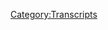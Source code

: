 {{Transcript
    | title         = [[29: April 11, 2017]]
    | caption       = [https://knowledgefight.libsyn.com/april-11-2017 Listen to this episode on Libsyn]
    | episodeNumber = [[29: April 11, 2017|29]]
    | length        = 02:06:18
}}

{{MessageBox
    | header     = Warning: Bot Generated Content
    | text       = This transcript was automatically generated by transcription software and likely contains many mistakes and misattributions. Please check the audio for definitive quotes, attribution, and context.
    | image      = N3yvass4myg91.webp
    | imagewidth = 50px
    | id         = warning
}}

{{TranscriptBlock
    | name      = Alex Jones
    | timestamp = 00:00:00.000
    | text      = Andy in Kansas, you're on the air. Thanks for holding. Well, Alex, I'm a first time caller. I'm a huge fan. I love your work.
}}

{{TranscriptBlock
    | name      = Jordan
    | timestamp = 00:00:07.000
    | text      = Hey everybody, welcome back to knowledge fight. I'm Dan. I'm Jordan. We're a couple of dudes who like to drink red wine and sit around and discuss the merry ways and prankster ish days of Alex Jones.
}}

{{TranscriptBlock
    | name      = Jordan
    | timestamp = 00:00:20.000
    | text      = He's pan now that's what we're talking about. He is a he's got goat legs and everything. He's
}}

{{TranscriptBlock
    | name      = Jordan
    | timestamp = 00:00:24.000
    | text      = gone running through the woods.
}}

{{TranscriptBlock
    | name      = Jordan
    | timestamp = 00:00:26.000
    | text      = I buy it. He is a little girl that
}}

{{TranscriptBlock
    | name      = Jordan
    | timestamp = 00:00:28.000
    | text      = would be if he was if he was just some sort of Bacchus like character. Yeah, just
}}

{{TranscriptBlock
    | name      = Jordan
    | timestamp = 00:00:33.000
    | text      = bringing all sorts of weird awkward feelings no matter where he goes. He
}}

{{TranscriptBlock
    | name      = Jordan
    | timestamp = 00:00:37.000
    | text      = does do that. But here's one thing that separates Alex Jones from pan Alex is never having fun
}}

{{TranscriptBlock
    | name      = Jordan
    | timestamp = 00:00:45.000
    | text      = that he boy that's a good question. What does Alex do for fun kills
}}

{{TranscriptBlock
    | name      = Jordan
    | timestamp = 00:00:49.000
    | text      = things
}}

{{TranscriptBlock
    | name      = Jordan
    | timestamp = 00:00:50.000
    | text      = I don't hunt. That's that's that is on brand Phil glad he's on brand fill in
}}

{{TranscriptBlock
    | name      = Jordan
    | timestamp = 00:00:55.000
    | text      = the blank with anything Americana and manly and I think that's where he lives in terms of fun. But what do you think?
}}

{{TranscriptBlock
    | name      = Jordan
    | timestamp = 00:01:02.000
    | text      = What do you think is barbecue is
}}

{{TranscriptBlock
    | name      = Jordan
    | timestamp = 00:01:03.000
    | text      = like whole Nellie?
}}

{{TranscriptBlock
    | name      = Jordan
    | timestamp = 00:01:04.000
    | text      = I bet probably get it barbecue,
}}

{{TranscriptBlock
    | name      = Jordan
    | timestamp = 00:01:06.000
    | text      = I would assume so he lives in Texas. There's a lot of good grill and opportunity down there. My dad, my parents live in Austin.
}}

{{TranscriptBlock
    | name      = Jordan
    | timestamp = 00:01:12.000
    | text      = Here's some good grilling opportunity. It's
}}

{{TranscriptBlock
    | name      = Jordan
    | timestamp = 00:01:14.000
    | text      = warm most of the year. Yep. My parents lived down there. And every time I go visit around like Thanksgiving, my dad's super excited to have smoked turkey. Out in the old smoker. He's got a meat smoker. Uh huh. I imagine Alex Jones gets into some of that business.
}}

{{TranscriptBlock
    | name      = Jordan
    | timestamp = 00:01:28.000
    | text      = I gotcha. So what's the twist on this podcast?
}}

{{TranscriptBlock
    | name      = Jordan
    | timestamp = 00:01:31.000
    | text      = I speculate a lot about Alex Jones's grilling habits.
}}

{{TranscriptBlock
    | name      = Jordan
    | timestamp = 00:01:34.000
    | text      = And I don't know anything about grilling habits at all.
}}

{{TranscriptBlock
    | name      = Jordan
    | timestamp = 00:01:38.000
    | text      = The real twist is I listen to Alex Jones every day and you don't I do not. So today, Jordan, we're going to be going over something that happened on the April 11, the Tuesday episode this week of the Alex Jones Show. Okay, now I want to give a little bit of context. This is fortune smiling upon me. Oh, all right. This whole week? Uh huh. The last couple of days Sunday through Tuesday, have been essentially, Alex talking about Syria being a false flag. Right, insisting that every piece of evidence backs him up. He talks about how like even Putin said it's a false flag. Oh, great. Oh, great. Cool. I buy it. Yeah, great source.
}}

{{TranscriptBlock
    | name      = Jordan
    | timestamp = 00:02:24.000
    | text      = So far, he's been very trustworthy. across the spectrum. Of
}}

{{TranscriptBlock
    | name      = Jordan
    | timestamp = 00:02:27.000
    | text      = course, there's an interview with Ron Paul, that was on RT, where he says was a false flag like
}}

{{TranscriptBlock
    | name      = Jordan
    | timestamp = 00:02:34.000
    | text      = Ron Paul was on RT, saying Syria was a false flag RP on our team. All right. Well, actually, now I'm back on Ron Paul's side. You know, I left the libertarian for a while now I'm back. Now I'm back because
}}

{{TranscriptBlock
    | name      = Jordan
    | timestamp = 00:02:47.000
    | text      = like there's a 0% chance this was Assad. Right, whatever.
}}

{{TranscriptBlock
    | name      = Jordan
    | timestamp = 00:02:51.000
    | text      = That. I mean, there's not a 0% chance. There's not 100% chance. So either No,
}}

{{TranscriptBlock
    | name      = Jordan
    | timestamp = 00:02:57.000
    | text      = much like you can't tell without DNA testing of a duck is a duck. There's not there's going to never be certain things
}}

{{TranscriptBlock
    | name      = Jordan
    | timestamp = 00:03:02.000
    | text      = in life. Yeah. And believe me, one of the ways to learn is not DNA testing. No, no, no.
}}

{{TranscriptBlock
    | name      = Jordan
    | timestamp = 00:03:06.000
    | text      = Also, he has an interview that he plays. And he didn't conduct this interview was on the BBC with a former ambassador to Syria. His name was Peter Ford. Right. And he's talking about how
}}

{{TranscriptBlock
    | name      = Jordan
    | timestamp = 00:03:19.000
    | text      = that's an Americana name. Of course, he's British. Yeah. But that's why Alex Jones is cool with putting them on a show.
}}

{{TranscriptBlock
    | name      = Jordan
    | timestamp = 00:03:25.000
    | text      = Yeah, he's the well, actually the real reason he's okay with it is because what the fuck he says, but he is a former UK Ambassador to Syria. He ended his tour of duty or whatever, in 2006. And he is basically saying that because Trump has bombed them after a gas attack, it gives any ISIS members they're a really good motivation to fake another one. If they want to lure us into war, right? He says that that's what the interviewer says. Alex Jones insists that this is proof that the gas attack that has happened is a false flag. And that this guy, this Ambassador to Syria is even saying it, which isn't technically true. It's sort of implied, but he doesn't actually say that. Okay, further, I did a little looking into this ambassador's past. And he has been roundly criticized by tons of organizations for being pro Assad. Really, he is very partial. He
}}

{{TranscriptBlock
    | name      = Jordan
    | timestamp = 00:04:24.000
    | text      = may be searching for any possible explanation that doesn't implicate his boy. Yeah. Side. Yeah.
}}

{{TranscriptBlock
    | name      = Jordan
    | timestamp = 00:04:29.000
    | text      = He's, he's done some, like appearances at lectures and stuff. And
}}

{{TranscriptBlock
    | name      = Jordan
    | timestamp = 00:04:36.000
    | text      = but at the same time, you know, that is that is a technically true thing that he said, wherein if I were the leader of ISIS, which I am not, thank you. I would, I would say if we could if we could swing that false flag on our own then yeah, we got a good shot at the holy war we've been searching
}}

{{TranscriptBlock
    | name      = Jordan
    | timestamp = 00:04:57.000
    | text      = for exactly. And I mean that that line logic does make sense. Yeah.
}}

{{TranscriptBlock
    | name      = Jordan
    | timestamp = 00:05:01.000
    | text      = So basically what we're saying is Ford is giving them
}}

{{TranscriptBlock
    | name      = Jordan
    | timestamp = 00:05:05.000
    | text      = the plan. I'm sure they've thought of that already, but it doesn't track. That means that the attack itself was a false flag because Mossad has a horrible record of attacking his own people and using unconventional. Well,
}}

{{TranscriptBlock
    | name      = Jordan
    | timestamp = 00:05:17.000
    | text      = you could say horrible record. You could also say he has one of the best records ever, certainly, in that he's really good at it.
}}

{{TranscriptBlock
    | name      = Jordan
    | timestamp = 00:05:27.000
    | text      = So Alex has been making this argument. Across the board. Yeah. And he's doing it in order to try and defend Trump. Right? He's saying that Trump is like, he knows this. He's just doing this as a show of strength. We kind of went over that a little bit on the last episode. Yeah, the thing that's interesting is he's been twisting it. And he's been blaming everybody. So it started with Kushner. Right, who as we know, Steve Bannon has called a globalist and UK
}}

{{TranscriptBlock
    | name      = Jordan
    | timestamp = 00:05:53.000
    | text      = HE is a cock whether or not he's a globalist is yet to be seen. But cuck I think we can all
}}

{{TranscriptBlock
    | name      = Jordan
    | timestamp = 00:05:59.000
    | text      = agree. So he's like, it's Kushner. It's Jared Kushner, he dragged him there. Well,
}}

{{TranscriptBlock
    | name      = Jordan
    | timestamp = 00:06:03.000
    | text      = that's what we call him from now.
}}

{{TranscriptBlock
    | name      = Jordan
    | timestamp = 00:06:04.000
    | text      = You can go so Kuchner is like.
}}

{{TranscriptBlock
    | name      = Jordan
    | timestamp = 00:06:08.000
    | text      = Now, that's my favorite thing.
}}

{{TranscriptBlock
    | name      = Jordan
    | timestamp = 00:06:09.000
    | text      = He's a secret Democrat, all this stuff. And he's like, okay, he's a neocon, globalist, whatever. Then Alex switches and he's like, you know, it was Ivanka. He blames All right. Well, that's fun. And now on Tuesdays,
}}

{{TranscriptBlock
    | name      = Jordan
    | timestamp = 00:06:22.000
    | text      = so Ivanka is Kuchner in Kuchner at this point. Yeah, that's what we're doing now. I gotcha.
}}

{{TranscriptBlock
    | name      = Jordan
    | timestamp = 00:06:28.000
    | text      = That's, that doesn't stick for very long. No. So now on today's show, because we're recording this on Tuesday. Alex is like it's Tillerson.
}}

{{TranscriptBlock
    | name      = Jordan
    | timestamp = 00:06:36.000
    | text      = Yes. Excellent. So everyone's getting the blame everyone, but Trump, everyone. So the buck stops everywhere. But Trump?
}}

{{TranscriptBlock
    | name      = Jordan
    | timestamp = 00:06:45.000
    | text      = Yes. And catch to be fair, Tillerson makes sense. He's an Exxon CEO. And oil is very heavily involved in Syria. There's a pipeline issue that is very real.
}}

{{TranscriptBlock
    | name      = Jordan
    | timestamp = 00:06:56.000
    | text      = Well, also, he's a billionaire, and he has no feelings or thoughts or emotions. So he's just evil, just pure capitalism personified, seems
}}

{{TranscriptBlock
    | name      = Jordan
    | timestamp = 00:07:04.000
    | text      = fully uninterested in staffing the state he hates being the Secretary of State, but he doesn't want any deputies either apparent,
}}

{{TranscriptBlock
    | name      = Jordan
    | timestamp = 00:07:11.000
    | text      = which seems so odd. If you don't want to do the job. Just get other people to do it for you. You're a billionaire. That's your entire life. Well,
}}

{{TranscriptBlock
    | name      = Jordan
    | timestamp = 00:07:19.000
    | text      = actually, Mike Cernovich has an interesting theory about that. Excellent. Mike Cernovich was on last week or so. And he was breaking a big scoop. And that is that the pedophile army Oh, the globalist elite pedophile army have compromised the people who give out security clearances. So the reason that all of the jobs in the government aren't staffed. It isn't because Trump hasn't nominated anybody for those positions, which he hasn't. He has not it's because whenever he does try and nominate somebody, these globalist pedophile elite controlled security clearance people are like, no, no, no, no, you're a patriot. Get out of here.
}}

{{TranscriptBlock
    | name      = Jordan
    | timestamp = 00:08:00.000
    | text      = That is maybe the dumbest conspiracy theory.
}}

{{TranscriptBlock
    | name      = Jordan
    | timestamp = 00:08:04.000
    | text      = I've heard. Yeah, it's wild.
}}

{{TranscriptBlock
    | name      = Jordan
    | timestamp = 00:08:05.000
    | text      = That one is out there.
}}

{{TranscriptBlock
    | name      = Jordan
    | timestamp = 00:08:06.000
    | text      = So anyway, all this shits been going on. I don't want to I don't want to talk about it. Like I said on the last episode, I didn't want to cover it. What we were going to cover today was the today on the on the Tuesday show, April 11. Alex Jones had Michael Savage back on Oh boy. And Michael Savage, I think is starting to smell the roses. Okay,
}}

{{TranscriptBlock
    | name      = Jordan
    | timestamp = 00:08:27.000
    | text      = so he's starting to bail on Trump.
}}

{{TranscriptBlock
    | name      = Jordan
    | timestamp = 00:08:29.000
    | text      = Not so much. But he's starting to realize, oh, fuck, we got screwed. He's laying the groundwork. He's definitely starting to be like, I trust Trump. But I, he's, he's going to fuck us. He's getting into the World War. Basically, and I don't understand how you don't didn't see this coming. First of all, they go hard on Tillerson, and they're like, he's, he's, you know, he's an oil CEO. Of course, he's interested in this pipeline.
}}

{{TranscriptBlock
    | name      = Jordan
    | timestamp = 00:08:56.000
    | text      = Yeah. You know, which is a reasonable thought,
}}

{{TranscriptBlock
    | name      = Jordan
    | timestamp = 00:08:58.000
    | text      = you know, that we all knew this when he was nominee. Yeah, they're screaming about how he's connected to Goldman Sachs and all this shit he
}}

{{TranscriptBlock
    | name      = Jordan
    | timestamp = 00:09:08.000
    | text      = is. And Goldman Sachs runs most of his cabinet at this
}}

{{TranscriptBlock
    | name      = Jordan
    | timestamp = 00:09:13.000
    | text      = point. The whole time, Alex, like since the election wants Trump started nominating people. Because like, yeah, he's getting Goldman Sachs people in, but these people all have a history of fighting the globalist Yeah. All right. You're just making shit
}}

{{TranscriptBlock
    | name      = Jordan
    | timestamp = 00:09:24.000
    | text      = up? Yeah. Just that's what the right wing has been doing. They are they got defeated by Fox News. Yeah, like they Fox News. They were like, Oh, this is our propaganda wing. We can tell other people and then it got out of their control. And now everybody believes the dumb shit that they were selling people before. They didn't realize that oh, right. Right. We were like, Yeah, they've forgotten that part. They just got swept up in it. They're like, look at how much fun this is to hate black people. Especially when one's the president and then all of a sudden it got out of control. And now they're like, Yeah, we know that truck. Oh no, no,
}}

{{TranscriptBlock
    | name      = Jordan
    | timestamp = 00:10:02.000
    | text      = we're coming for like, real weird. Alright, hangover.
}}

{{TranscriptBlock
    | name      = Jordan
    | timestamp = 00:10:06.000
    | text      = Oh man.
}}

{{TranscriptBlock
    | name      = Jordan
    | timestamp = 00:10:07.000
    | text      = It's not gonna be fun for anybody.
}}

{{TranscriptBlock
    | name      = Jordan
    | timestamp = 00:10:09.000
    | text      = Oh, you are so optimistic and saying there will be people there will be anybody. Yeah, the hangover will be eternal slumber.
}}

{{TranscriptBlock
    | name      = Jordan
    | timestamp = 00:10:18.000
    | text      = I was fascinated by this Michael Savage interview. And that was what we were going to cover. And I regret not pulling one clip from it. You didn't pull any I didn't pull any. Because what happened right after the Michael Savage interview? This was like the gods smiling down on me. Like I was like, I don't want to cover this stuff. I know. We're 10 minutes into the episode now. And we've been talking about what he's been talking about. But I don't want to do a whole episode talking about this. This war shit, because it's so wack. You just don't care. And I don't want to talk about it. We've got to record this episode. It's
}}

{{TranscriptBlock
    | name      = Jordan
    | timestamp = 00:10:49.000
    | text      = like crack war is wack. Yeah,
}}

{{TranscriptBlock
    | name      = Jordan
    | timestamp = 00:10:52.000
    | text      = I was like, please just give me something. And you know, like, Jesus, Alex Jones works in mysterious ways.
}}

{{TranscriptBlock
    | name      = Jordan
    | timestamp = 00:11:00.000
    | text      = You are building this up crazy fire.
}}

{{TranscriptBlock
    | name      = Jordan
    | timestamp = 00:11:02.000
    | text      = You know what it is worth? Okay, this is going to be I want to say this. He's sober. Okay. All right. And it's one of the crazy so we're
}}

{{TranscriptBlock
    | name      = Jordan
    | timestamp = 00:11:12.000
    | text      = getting we're getting full power. Alex Jones full force AJ Yes. But he is suffering in some hard crazy. He
}}

{{TranscriptBlock
    | name      = Jordan
    | timestamp = 00:11:18.000
    | text      = still has some of his drunk characteristics. But you can tell that he's not drunk. But like when I when I brought up the I regret not pulling one clip. From the Michael Savage interview. There was a point where Alex is like they've taken Trump's phone away from him.
}}

{{TranscriptBlock
    | name      = Jordan
    | timestamp = 00:11:35.000
    | text      = Thank God, Oh,
}}

{{TranscriptBlock
    | name      = Jordan
    | timestamp = 00:11:36.000
    | text      = my God. Like what? They've taken this phone.
}}

{{TranscriptBlock
    | name      = Jordan
    | timestamp = 00:11:38.000
    | text      = They've taken his phone. Exactly. And who will tweet at us at six in the morning?
}}

{{TranscriptBlock
    | name      = Jordan
    | timestamp = 00:11:42.000
    | text      = Then Alex is like, Yeah, whenever you call him now he's like, No, we got his cell phone. And that's how we always talk. Now you call him in the previous is there
}}

{{TranscriptBlock
    | name      = Jordan
    | timestamp = 00:11:55.000
    | text      = so that does that does confirm our theory that Alex Jones has Trump's phone number
}}

{{TranscriptBlock
    | name      = Jordan
    | timestamp = 00:12:00.000
    | text      = he's probably making you think So the premise that the president's chief of staff is holding his phone hostage? Answering his calls for him on his personal cell phone seems absurd to me. But then again, are you
}}

{{TranscriptBlock
    | name      = Jordan
    | timestamp = 00:12:14.000
    | text      = shitting me? It's the most reasonable response to anything that's been going on,
}}

{{TranscriptBlock
    | name      = Jordan
    | timestamp = 00:12:19.000
    | text      = but nothing that's happened is reasonable. So why start now? Exactly.
}}

{{TranscriptBlock
    | name      = Jordan
    | timestamp = 00:12:23.000
    | text      = Well, that's a good that's a good point. I forgot. I forgot we're already we're already past that. No, if you were,
}}

{{TranscriptBlock
    | name      = Jordan
    | timestamp = 00:12:29.000
    | text      = if any definition of rearranging deck chairs on the Titanic. Yeah, that is like Let's have someone else answer his fucking phone. Yeah,
}}

{{TranscriptBlock
    | name      = Jordan
    | timestamp = 00:12:36.000
    | text      = but I mean, as long as he's not tweeting, the administration is doing better.
}}

{{TranscriptBlock
    | name      = Jordan
    | timestamp = 00:12:41.000
    | text      = All right, homeboys crazy. What do we do? I don't know. Give him his phone. Give them a secretary. What? No.
}}

{{TranscriptBlock
    | name      = Jordan
    | timestamp = 00:12:47.000
    | text      = Oh, he's got plenty of secretaries. But I think I look it is how old they are. And what gender
}}

{{TranscriptBlock
    | name      = Jordan
    | timestamp = 00:12:53.000
    | text      = young trans listen, I sorry, but look. Okay, so I want to I'm working on Eddie Murphy. All right. All right. I regret not pulling that clip. Because it's really funny that Alex is like, I got to talk to Priebus now. That's fucking hilarious.
}}

{{TranscriptBlock
    | name      = Jordan
    | timestamp = 00:13:14.000
    | text      = But like a little whiny child, but thank
}}

{{TranscriptBlock
    | name      = Jordan
    | timestamp = 00:13:17.000
    | text      = God this happened all right. He came back from break he leaves Dr. Savage Michael Savage interviews done. Savage is mad.
}}

{{TranscriptBlock
    | name      = Jordan
    | timestamp = 00:13:29.000
    | text      = He's furious. Alex Jones is mad. Everybody's mad.
}}

{{TranscriptBlock
    | name      = Jordan
    | timestamp = 00:13:33.000
    | text      = So Alex comes back from break and I apologize also that I don't have an out of context drop for this episode. But quite frankly, all of this isn't out of context. Okay, I have cut this up into about one minute segments to it's more digestible. But I want to make this clear. I have not cut a single fucking word from this 13 minutes. I have not changed any context. I have not edited anything so
}}

{{TranscriptBlock
    | name      = Jordan
    | timestamp = 00:13:59.000
    | text      = it's one solid 13 minutes Yep. That you have chopped into one minute chunks. Yes,
}}

{{TranscriptBlock
    | name      = Jordan
    | timestamp = 00:14:03.000
    | text      = absolutely. All right. And here's how it starts. And believe me it doesn't stay on this topic for long.
}}

{{TranscriptBlock
    | name      = Alex Jones
    | timestamp = 00:14:09.000
    | text      = They call me anti semitic. Whenever I talk about George Soros being a Nazi collaborator What a crazy is Hamish Trump clips what I say in the article like I did something wrong somebody's George Soros I mean it's I'm not against Israel. It's like I think they have authority because of the New York Times The Washington Post or the foreword or Vanity Fair because their mainstream media that they just shake it. It is. I learned a long time ago with bullies they sit there and punch me in the face and think I was gonna fall over. Like fall over like you didn't follow her. I was like, No, you're gonna follow. prove this. I wish well on everybody, whether they're in Israel or Iran or Japan or Venezuela. When I see somebody fallen down, and somebody's not doing well, I don't feel good. Nope. I have a soft side that tends to get me then to shell out my own personal freedom. Try to save somebody. That sounds like you learned you can't save a drowning person.
}}

{{TranscriptBlock
    | name      = Jordan
    | timestamp = 00:15:08.000
    | text      = can't save a drowning person. Nope, not possible. Also,
}}

{{TranscriptBlock
    | name      = Jordan
    | timestamp = 00:15:11.000
    | text      = you know how nobody's ever saved a drowning person before? Never never
}}

{{TranscriptBlock
    | name      = Jordan
    | timestamp = 00:15:15.000
    | text      = know why there are no lifeguards. Yeah, that's a that's like a vestigial position. It doesn't exist anymore. Like Miller, Wade Miller's Miller's totally still exists. Yeah, who cares? It seems like an old timey job. Right, so the clip starts. People say I'm anti semitic.
}}

{{TranscriptBlock
    | name      = Jordan
    | timestamp = 00:15:31.000
    | text      = I love the rhythm there too. It's it started out like a like a song. Like, people say I'm anti semitic. When I say George Soros helped murder the
}}

{{TranscriptBlock
    | name      = Jordan
    | timestamp = 00:15:41.000
    | text      = joke because I lie about him.
}}

{{TranscriptBlock
    | name      = Jordan
    | timestamp = 00:15:45.000
    | text      = People say I'm anti semitic because I singled him out for his Judaism
}}

{{TranscriptBlock
    | name      = Jordan
    | timestamp = 00:15:49.000
    | text      = because I maligned the Jews. Alex, what the fuck are you talking about? Like you? It's, anyway, the more important thing is you were air guitaring. And it was fantastic. This is the second instance on the show that he like right before he talks about people calling him anti semitic. He was karaoking along with his song.
}}

{{TranscriptBlock
    | name      = Jordan
    | timestamp = 00:16:13.000
    | text      = He was late. It was on the show. Yes. Hey, he thought he was eight. He knew the show was on. I think he wasn't it wasn't like they were this is what he does. Every time they go to break is just him karaoke.
}}

{{TranscriptBlock
    | name      = Jordan
    | timestamp = 00:16:25.000
    | text      = They've gotten to elaborate studio. There's an On Air sign. I mean, he had to have known. He's just singing along with this song. It is awesome.
}}

{{TranscriptBlock
    | name      = Jordan
    | timestamp = 00:16:32.000
    | text      = I do not count anything along the lines of he had to have known. There is no he had to have known a fair world. That's a fair point. Alex Jones may not never know anything.
}}

{{TranscriptBlock
    | name      = Jordan
    | timestamp = 00:16:42.000
    | text      = I am so furious, because I was watching the episode live. And he started saying I'm like, I can't wait to cut this clip. I can't wait to get this and then I go back to the rebroadcast. They cut it out. So I don't have I don't have a copy of it. In the rebroadcast. They edited out his karaoke. So he karaoke this song. Earlier in the show he karaoke Amarillo by morning by George strained they took them both out. He's like, they come back from break earlier in the show. And it's Amarillo by morning. Yeah, by the way, is a banger. Yeah, it's a great song. Yes. So he starts his like, Amarillo by morning. And then it cuts. And you can tell it cuts because the song jumps. And he's like, My daughter loves that song. You know, and she's just like, why is this man doesn't have a dime. And he's like, Honey, it's a story, the song but it's a story about a bull rider.
}}

{{TranscriptBlock
    | name      = Alex Jones
    | timestamp = 00:17:34.000
    | text      = All right.
}}

{{TranscriptBlock
    | name      = Jordan
    | timestamp = 00:17:38.000
    | text      = I'm legitimately furious that I don't have audio of that. And if we could get this show to take off and I don't have to have a job, I can just get it live. To donate to the Patreon because I want audio that we can play of Alex Jones karaoke, and
}}

{{TranscriptBlock
    | name      = Jordan
    | timestamp = 00:17:52.000
    | text      = that is pretty much the Holy Grail. Yeah, that's why they cut it out, of course, is because they didn't want people grabbing that and putting it elsewhere. 100% Because that because what if a show like ours existed, they have outsmarted us this time. Yeah, maybe we'll get you next time in full was. So
}}

{{TranscriptBlock
    | name      = Jordan
    | timestamp = 00:18:11.000
    | text      = you are anti semitic for talking so much shit on very specific Jews and lying about them, especially in relation to their Judaism. You can save someone who's drowning. And now again, I didn't edit anything. This is exactly where the next thought is.
}}

{{TranscriptBlock
    | name      = Alex Jones
    | timestamp = 00:18:25.000
    | text      = What she learned you can't save a drowning person. If they're trying to claw you under and push it down. Basil kid, we had a German Shepherd who was a great dog named Nunc got hit by a car.
}}

{{TranscriptBlock
    | name      = Jordan
    | timestamp = 00:18:36.000
    | text      = God, where's this couldn't take that
}}

{{TranscriptBlock
    | name      = Alex Jones
    | timestamp = 00:18:39.000
    | text      = dog to the lake. In fact, you couldn't take him to a friend's house with a swimming pool. Because the dog was in the house. It busts down the screen door to get to you have a claw you think and you are grounding. Kind of the reverse of someone trying to push you under when you save them. It was the other way around. And look, none of us are perfect. None of us have all the answers but I just want prosperity. To see a future for humanity.
}}

{{TranscriptBlock
    | name      = Jordan
    | timestamp = 00:19:13.000
    | text      = save a drowning person metaphorically, they're gonna talk about
}}

{{TranscriptBlock
    | name      = Jordan
    | timestamp = 00:19:17.000
    | text      = No, the dog who wouldn't let you drown, which is the reverse who is who's some sort of dog superhero.
}}

{{TranscriptBlock
    | name      = Jordan
    | timestamp = 00:19:24.000
    | text      = It's as if he has an inverse ability to use metaphor. Like he's like, Okay, I'm trying to make a simile here. Let me go with the exact opposite of what I'm talking about. And then after he tells the story about the dog who doesn't relate to his point, he's like, listen, I just want prosperity.
}}

{{TranscriptBlock
    | name      = Jordan
    | timestamp = 00:19:41.000
    | text      = What is he talking about?
}}

{{TranscriptBlock
    | name      = Jordan
    | timestamp = 00:19:42.000
    | text      = These thoughts don't track ah knows all over the map. Well,
}}

{{TranscriptBlock
    | name      = Jordan
    | timestamp = 00:19:48.000
    | text      = but that is that is the proof that he is at the very least subconsciously being shaken. Oh, he's not ready for Trump to go away. He's not ready for re he's not ready for Trump to not be
}}

{{TranscriptBlock
    | name      = Jordan
    | timestamp = 00:20:00.000
    | text      = This man, he's not ready for people to actually pay attention. Yeah, he's in an abusive relationship with Himself. Yeah, but Well, the administration and everything holy shit,
}}

{{TranscriptBlock
    | name      = Jordan
    | timestamp = 00:20:10.000
    | text      = I mean, just keeps going back to Trump like, oh Trump, if you got to know him, he'd be a really nice guy. Then Trump bomb Syria.
}}

{{TranscriptBlock
    | name      = Jordan
    | timestamp = 00:20:17.000
    | text      = This 13 minute clip is evidence that he can't handle doing his own show anymore. And that's why he's been having so many goddamn guests on lately. He's having Roger Stone on almost every day. He's having Mike Cernovich on all the time. He's having Jerome Corsi show up a whole bunch. Uh huh. Savage has been on twice in the last two weeks or so. That's a big gift for that world for that world of crazy Wingdings.
}}

{{TranscriptBlock
    | name      = Jordan
    | timestamp = 00:20:42.000
    | text      = So,
}}

{{TranscriptBlock
    | name      = Jordan
    | timestamp = 00:20:43.000
    | text      = he's not he's like taken out okay. He's been taking tons of calls this week to wow which has been making me really want to call him and I might Oh, you've got to I might start falling. Call it. Like Alex, you okay, bro. Okay, but I want to make this public statement to Alex Jones is fucking stupid as shit. Yes. Compared to his callers. He is a goddamn genius. These callers are fucking so stupid. Okay, with one exception. One lady called in the other day and was like, Hey, I supported Trump. I you know, I didn't I never voted before. I thought this was gonna be a big change. And we're all being fucking played. Why don't you get that? Why don't you wonder what now so
}}

{{TranscriptBlock
    | name      = Jordan
    | timestamp = 00:21:29.000
    | text      = this lady a became a hero. Alex
}}

{{TranscriptBlock
    | name      = Jordan
    | timestamp = 00:21:32.000
    | text      = immediately. Get out. Yeah. And he asked her like, why do you feel this way? And she brings up the idea of this pipeline through Syria that you know, you want to get to Iran. So Russia can get the oil and what have you. Yeah, and and she's like, why haven't you covered that? All you do is talk about all this other stuff. Or you talk about false flags and all this shit. Why don't you talk about that pipeline? And Alex Jones is like Man, we have covered it and then scramble to find any fucking
}}

{{TranscriptBlock
    | name      = Jordan
    | timestamp = 00:22:04.000
    | text      = Governor any anything. Just a little clip. And if anything
}}

{{TranscriptBlock
    | name      = Jordan
    | timestamp = 00:22:07.000
    | text      = flimsy is evidence that he has covered up then he's like, Hey, why do we got to in fight there? I have covered it. And I was like, Oh, I love this lady. Yeah, this lady. She was a Trump supporter. Which I don't like so much. Nope. But you gotta hurts But ma'am, I am into it. I enjoy it. So anyway, yeah, he
}}

{{TranscriptBlock
    | name      = Jordan
    | timestamp = 00:22:22.000
    | text      = doesn't like being fucked metaphor. Metaphorically. Yeah, well, everybody likes a little metaphysical
}}

{{TranscriptBlock
    | name      = Jordan
    | timestamp = 00:22:29.000
    | text      = metaphysical handjob so this this goes on. Let's see what else he wants to talk about.
}}

{{TranscriptBlock
    | name      = Alex Jones
    | timestamp = 00:22:35.000
    | text      = And I see CNN going oh, look at the all rights all upset. Trump's starting all these wars. Yep. Yeah. How dare you not be for wars and I'm just like you people have no soul. Your corporate shills. Fox News is like the World War Three channel right now. Oh no. At least China and North Korea threatened people chariot and start this war didn't do jack diddly squat except be a place where Jews Christians and all sects of Muslims could live in peace and women went to college and can be doctors and he is talking about Iran and the eight talked all the ambassadors CIA people that have been there they tell me after Jordan is the best place in the Middle East other than Israel. We're having some basic freedom
}}

{{TranscriptBlock
    | name      = Jordan
    | timestamp = 00:23:24.000
    | text      = Yeah, but the bulls never recovered after Jordan. I mean, we got rose but then rose went down it's just we're just never recovered, keeps
}}

{{TranscriptBlock
    | name      = Jordan
    | timestamp = 00:23:32.000
    | text      = breaking his knees and allegedly sexually assaulting people. Oh, man. Rough. I look I don't want to I don't want to say that Syria didn't at one point be it wasn't a wonderful place to live. It wasn't but Syria is not innocent. No, Assad has done some horrible shit.
}}

{{TranscriptBlock
    | name      = Jordan
    | timestamp = 00:23:48.000
    | text      = Like to the point where you say you know Assad's almost killed as many Syrians as we have like that kind of that kind of level of monster. I mean, it's what what the fuck? He was so close he was so close because we agreed with him at the beginning Why at the beginning of that clip he was like Fox News is the World War Three I'm looking at knowledge fight going oh, we've got two things we agree with him on maybe raise that up to three and then he just goes straight to straight to fucking cereal used to be a good place now I should
}}

{{TranscriptBlock
    | name      = Jordan
    | timestamp = 00:24:23.000
    | text      = change that number of things. We agree with him to on the website two days since we've agreed Yeah,
}}

{{TranscriptBlock
    | name      = Jordan
    | timestamp = 00:24:29.000
    | text      = that's way better. You're right.
}}

{{TranscriptBlock
    | name      = Jordan
    | timestamp = 00:24:32.000
    | text      = But you're correct. But like I completely lost my thought. I don't know. That's the first time in 30 episodes I've just completely lost a thought
}}

{{TranscriptBlock
    | name      = Jordan
    | timestamp = 00:24:41.000
    | text      = oh, he's he's clearly talking about Iran in the 80s i Four before we regime change in Iran. Oh, here's what it was they were a lovely liberal perfect place all Alex does
}}

{{TranscriptBlock
    | name      = Jordan
    | timestamp = 00:24:53.000
    | text      = is talk about nuclear war breaking out with North Korea and the chai calms yeah and shit like that him acute Using Fox News of being World War Three channel who boy who boy pop Cadillacs on there my friend. Yeah that's insane
}}

{{TranscriptBlock
    | name      = Unknown Speaker
    | timestamp = 00:25:09.000
    | text      = yeah but
}}

{{TranscriptBlock
    | name      = Jordan
    | timestamp = 00:25:09.000
    | text      = they're doing it wrong yeah that's what Alex Jones's main point no you guys sound like you want to attack you we have to pretend that they attacked us first we got a false flag
}}

{{TranscriptBlock
    | name      = Jordan
    | timestamp = 00:25:19.000
    | text      = and we they're not like pretending that they have fake sources that are really high level. Yeah, he keeps also well,
}}

{{TranscriptBlock
    | name      = Jordan
    | timestamp = 00:25:25.000
    | text      = they just have sources who are really high level telling them fake things. Yeah. It's just it's just a mash up of different words when we get into the right wing areas. Yeah, just mix and match. It's a it's a Yeah,
}}

{{TranscriptBlock
    | name      = Jordan
    | timestamp = 00:25:38.000
    | text      = lately, Alex has been being like, I got this woman inside the White House source. About as high up as you can go previous. No, it's fucking Phantom. previously answered his phone,
}}

{{TranscriptBlock
    | name      = Jordan
    | timestamp = 00:25:48.000
    | text      = though. Oh, he could have been gabbing with pre cut it. And look, I'm telling you on this one. I think that is exactly how when he hates Priebus. Well, yeah, that's why he's really mad that prevous is answering the phone
}}

{{TranscriptBlock
    | name      = Jordan
    | timestamp = 00:26:01.000
    | text      = and giving him information. I always leak is Priebus
}}

{{TranscriptBlock
    | name      = Jordan
    | timestamp = 00:26:05.000
    | text      = just the fact that Priebus is talking to him tells him everything he needs to know. Yeah, I guess so. reverse engineered it.
}}

{{TranscriptBlock
    | name      = Jordan
    | timestamp = 00:26:12.000
    | text      = I talked to a high level White House employee the other day just because Priebus answered the phone. Exactly. All right, that counts, right, whatever. So he goes on.
}}

{{TranscriptBlock
    | name      = Alex Jones
    | timestamp = 00:26:24.000
    | text      = People want to bash Israel all day, just way Israel like our way other countries and I go for 100 pounds, okay. Israel is just a tiny piece of land. And Saudi Arabia has more wealth than any other country probably for their elite. Not per capita wealth for their their late per capita wealth be like South Korea, overall wealth be something like Switzerland, per capita wealth, states after that Korea for wealth of elites, I mean, Saudi Arabia has, like 30,000 princes or something I wonder calls the moment. And the average one is like $5 million a year, the big ones get billions a year. Hundreds of princes get billions a year. Oh, your apprentice years, billions dollars. They've got whole cities, one for whatever reason we don't know that are air conditioned.
}}

{{TranscriptBlock
    | name      = Jordan
    | timestamp = 00:27:17.000
    | text      = whole cities that are air conditioned
}}

{{TranscriptBlock
    | name      = Alex Jones
    | timestamp = 00:27:19.000
    | text      = plastic tents that are like three bedroom houses. They can house millions of people. And they don't take one refugee. And then they sit there and they lecture Israel, how they should take quote, Palestinians, and that just means Arabs getting out of their countries and going to Israel who Oh,
}}

{{TranscriptBlock
    | name      = Jordan
    | timestamp = 00:27:33.000
    | text      = really, really doesn't understand the whole Israeli Palestine thing. It's not take Palestinian refugees, it's you're killing Palestinians, but he's stealing their land.
}}

{{TranscriptBlock
    | name      = Jordan
    | timestamp = 00:27:47.000
    | text      = In this instance, he's no, you're you're even misunderstanding the bullshit that he's saying. Yeah, that's pretty saying that Saudi Arabia is refuses to take a single refugee, particularly the Syrian refugees, right, and the Syrians are going to Israel, they're like saying, You got to Israel, you got to take them. And then once the Syrians get there, because they're Arabic, now they're Palestinians. Oh, that's what he say, Oh, that makes sense, then, but I also want to say this,
}}

{{TranscriptBlock
    | name      = Jordan
    | timestamp = 00:28:13.000
    | text      = and I'm gonna, that's what he's saying. Basically, I was giving him far too much credit. Because that makes zero sense.
}}

{{TranscriptBlock
    | name      = Jordan
    | timestamp = 00:28:22.000
    | text      = Saudi Foreign Ministry officials claimed that the nation has received nearly 2.5 million Syrian since 2011. However, the BBC reports that Saudi Arabia has led in 500,000 Syrian refugees since 2011, while Arab News reported that Saudi Arabia was already home to 500,000 Syrians, so
}}

{{TranscriptBlock
    | name      = Jordan
    | timestamp = 00:28:40.000
    | text      = Okay, so what's what's the so we're saying that Saudi Arabia is lying about taking in 500,000 refugees because they were already fine. Well, that's
}}

{{TranscriptBlock
    | name      = Jordan
    | timestamp = 00:28:50.000
    | text      = an addition.
}}

{{TranscriptBlock
    | name      = Jordan
    | timestamp = 00:28:51.000
    | text      = That's an addition. Yes.
}}

{{TranscriptBlock
    | name      = Jordan
    | timestamp = 00:28:53.000
    | text      = Wow. million 500 million, or 500,000 is the low end estimate that people are giving right, whereas Saudi Arabia itself says it's 2.5 million.
}}

{{TranscriptBlock
    | name      = Jordan
    | timestamp = 00:29:02.000
    | text      = So it's somewhere between let's let's call it in between,
}}

{{TranscriptBlock
    | name      = Jordan
    | timestamp = 00:29:05.000
    | text      = I'll tell you what, it's not it's not zero.
}}

{{TranscriptBlock
    | name      = Jordan
    | timestamp = 00:29:07.000
    | text      = Yeah. It's definitely not zero because it's a million times more than the number we've taken in.
}}

{{TranscriptBlock
    | name      = Jordan
    | timestamp = 00:29:13.000
    | text      = Well, we've Well, I mean, since a couple of months ago, we were taking in quite a few before. Not really we're taking some we were taken in very few should have taken in more but should totally have taken in more but before old man Trump got involved old man Trump for old man Trump got in the house we were taken in some agreed we should take in more but be that as it may, Alex's whole narrative is busted. They're thick. No, they don't dumb they don't take in any but now. Fuckin billions of princes getting billions of dollars. Condition cities do
}}

{{TranscriptBlock
    | name      = Jordan
    | timestamp = 00:29:49.000
    | text      = not understand money or science or what a tent a tent. Did he say? Like they have three big air conditioned tents city temps that have ours millions of people's
}}

{{TranscriptBlock
    | name      = Jordan
    | timestamp = 00:30:01.000
    | text      = he's talking about like refugee camps that allegedly are empty. And this is something I haven't researched but I don't think is true. I can't speak to this, but he likes to make the claim that like Saudi Arabia has these giant refugee camps that are air conditioned. And just for giggles, they don't let anyone live in them.
}}

{{TranscriptBlock
    | name      = Jordan
    | timestamp = 00:30:20.000
    | text      = That is pretty funny.
}}

{{TranscriptBlock
    | name      = Jordan
    | timestamp = 00:30:22.000
    | text      = That's a great prank.
}}

{{TranscriptBlock
    | name      = Jordan
    | timestamp = 00:30:23.000
    | text      = That is a pretty funny prank.
}}

{{TranscriptBlock
    | name      = Jordan
    | timestamp = 00:30:24.000
    | text      = Yeah, Johnny Knoxville sitting there. Like I should have thought of that. Yeah.
}}

{{TranscriptBlock
    | name      = Jordan
    | timestamp = 00:30:28.000
    | text      = He just doesn't have the seed money for it. Oh, that's true. As far as really gotta raise a lot of money they would need a Saudi prince to find one of those 300 Exactly.
}}

{{TranscriptBlock
    | name      = Jordan
    | timestamp = 00:30:38.000
    | text      = I think he's thinking of the Spartans. 300 For
}}

{{TranscriptBlock
    | name      = Jordan
    | timestamp = 00:30:41.000
    | text      = instance, get billions of dollars a
}}

{{TranscriptBlock
    | name      = Jordan
    | timestamp = 00:30:44.000
    | text      = year some of them get billions some million most of them give me
}}

{{TranscriptBlock
    | name      = Jordan
    | timestamp = 00:30:47.000
    | text      = and I love his I love his quote. You just get billions of dollars because you're because you're what Saudi prince and then moving on and that was it.
}}

{{TranscriptBlock
    | name      = Jordan
    | timestamp = 00:30:58.000
    | text      = Well, I mean, I mean, Trump's kids got millions of dollars just for being no
}}

{{TranscriptBlock
    | name      = Jordan
    | timestamp = 00:31:02.000
    | text      = talk a fake news just for being vague knows what are they are they just some sort of royalty that they're because their parents are wealthy with power, they going to be wealthy with power to I mean, that's, we should get rid of the estate tax. But again,
}}

{{TranscriptBlock
    | name      = Jordan
    | timestamp = 00:31:18.000
    | text      = like let's let's just try and keep track of what he's talking about and how this all fits. Like from clip to clip, it's gonna be very was
}}

{{TranscriptBlock
    | name      = Jordan
    | timestamp = 00:31:28.000
    | text      = there a narrative arc to this? There's not but it's so far I've seen very little even clause to clause we're dealing with completely different sub,
}}

{{TranscriptBlock
    | name      = Jordan
    | timestamp = 00:31:36.000
    | text      = there's no narrative arc, but that's what I want to keep track of it. Again, I have not cut out anything from in between. This is a full 30 Okay, this is literally there's nothing that like, there's okay, I could see Alex wishing that I had been like sitting here before you came over and just been giggling and taking out all the words that make this make sense. Yeah. But I didn't know. I had no time to do that. I just got off work.
}}

{{TranscriptBlock
    | name      = Jordan
    | timestamp = 00:32:00.000
    | text      = I now I kind of want to just write a transcript down for the rest of the episode word for word. Okay. We'll put it in the book.
}}

{{TranscriptBlock
    | name      = Jordan
    | timestamp = 00:32:06.000
    | text      = Here's here's the next clip. And I want to say within about two or three clips, we're gonna get into juice city. juicy stuff. But we're still a little bit in the preamble. Which if this is the preamble, and it's this fucked up? Yeah, I don't I still, you're starting to maybe get a sense why I called this manna from heaven.
}}

{{TranscriptBlock
    | name      = Jordan
    | timestamp = 00:32:26.000
    | text      = I'm still wait. So the dog's name is Knock, knock. Why did they name the dog knock
}}

{{TranscriptBlock
    | name      = Jordan
    | timestamp = 00:32:32.000
    | text      = Kurt, Saudi princes. All right. Here we go.
}}

{{TranscriptBlock
    | name      = Alex Jones
    | timestamp = 00:32:38.000
    | text      = It's not that I'm even against Israel or for Israel. I don't say that. I come on some fence. I get to see the Jewish newspapers in Israel attacked me all day and make crap up. Because I'm not anti Israel like George Soros. I mean, I get it. I can't be allowed to have any credibility. I'm not gonna I mean, I understand. I just know Israel. Israel in the world, the globalist around the world.
}}

{{TranscriptBlock
    | name      = Jordan
    | timestamp = 00:33:06.000
    | text      = Wait, what? What's up? Where are you confused?
}}

{{TranscriptBlock
    | name      = Jordan
    | timestamp = 00:33:09.000
    | text      = All of that? All of that. Okay. So it's not that he's for or against Israel, though. In our previous clips from this very episode. He has said he's very pro Israel. Sure. Jewish newspapers are attacking him constantly. Well, there was
}}

{{TranscriptBlock
    | name      = Jordan
    | timestamp = 00:33:26.000
    | text      = that one. Because he kept talking about the Jewish mafia, led by George Soros helped the Nazis in World War Two.
}}

{{TranscriptBlock
    | name      = Jordan
    | timestamp = 00:33:34.000
    | text      = But they're attacking him. He gets to see him every day attacking him every day, because he's not anti Israel, like George Soros. So is he saying that the Jewish newspapers Yes, notoriously state controlled Jewish newspapers are anti Israel. I
}}

{{TranscriptBlock
    | name      = Jordan
    | timestamp = 00:33:57.000
    | text      = think that if you're really trying to track his sentence, that is what he's saying. Which is I was
}}

{{TranscriptBlock
    | name      = Jordan
    | timestamp = 00:34:03.000
    | text      = really trying to do that. Again, which was very difficult should listen to this guy. Start start from
}}

{{TranscriptBlock
    | name      = Alex Jones
    | timestamp = 00:34:09.000
    | text      = square one, but I'm even against Israel or for Israel. I don't say that I'm on some fence. I get to see the Jewish newspapers in Israel attacked me all day and make crap up.
}}

{{TranscriptBlock
    | name      = Jordan
    | timestamp = 00:34:21.000
    | text      = Again, to see them but he did say the Jewish newspapers in Israel, he's not talking about some American Jewish newspaper, no Jewish newspapers in Israel attacking him for what?
}}

{{TranscriptBlock
    | name      = Alex Jones
    | timestamp = 00:34:32.000
    | text      = Cuz I'm not anti Israel like George Soros. I mean, I get it. I can't be allowed to have any credibility. I'm not sure. I mean, I understand. I just know Israel.
}}

{{TranscriptBlock
    | name      = Jordan
    | timestamp = 00:34:45.000
    | text      = What is Israel,
}}

{{TranscriptBlock
    | name      = Alex Jones
    | timestamp = 00:34:46.000
    | text      = Israel in the world, the globalist around the world, which again,
}}

{{TranscriptBlock
    | name      = Jordan
    | timestamp = 00:34:50.000
    | text      = is an anti semitic canard.
}}

{{TranscriptBlock
    | name      = Jordan
    | timestamp = 00:34:52.000
    | text      = So like that does that does really screw up his whole thing?
}}

{{TranscriptBlock
    | name      = Jordan
    | timestamp = 00:34:55.000
    | text      = No, it doesn't. What do you mean? Well,
}}

{{TranscriptBlock
    | name      = Jordan
    | timestamp = 00:34:57.000
    | text      = I mean, the globalist is thinly veiled and I Semitism,
}}

{{TranscriptBlock
    | name      = Jordan
    | timestamp = 00:35:00.000
    | text      = but he doesn't know that. I don't think he gets that.
}}

{{TranscriptBlock
    | name      = Jordan
    | timestamp = 00:35:05.000
    | text      = I mean, that's a good point.
}}

{{TranscriptBlock
    | name      = Jordan
    | timestamp = 00:35:07.000
    | text      = I think that he thinks they're different, but they're not. He hates so
}}

{{TranscriptBlock
    | name      = Jordan
    | timestamp = 00:35:11.000
    | text      = you think the globalists are Jewish? I don't think the globalists exist. You are racist.
}}

{{TranscriptBlock
    | name      = Jordan
    | timestamp = 00:35:15.000
    | text      = The Jewish newspapers are gonna be writing about
}}

{{TranscriptBlock
    | name      = Jordan
    | timestamp = 00:35:19.000
    | text      = you. Oh, if only you are anti Israel like George sorry, but if
}}

{{TranscriptBlock
    | name      = Jordan
    | timestamp = 00:35:22.000
    | text      = I'm anti semitic, maybe they'll write a good piece about me. Who knows
}}

{{TranscriptBlock
    | name      = Jordan
    | timestamp = 00:35:25.000
    | text      = anymore? You. You have to pronounce my little pixie stick backwards.
}}

{{TranscriptBlock
    | name      = Jordan
    | timestamp = 00:35:32.000
    | text      = I love a pixie stick. Otherwise, it'll fall Yeah. Oh, shit. That's so dumb. But
}}

{{TranscriptBlock
    | name      = Jordan
    | timestamp = 00:35:38.000
    | text      = that's unbelievably done more to the point.
}}

{{TranscriptBlock
    | name      = Jordan
    | timestamp = 00:35:41.000
    | text      = I do. I mean, this just came up just now and I think it's fascinating that you didn't quite understand this premise that Alex doesn't understand that the belief in the globalists controlling the world is thinly veiled anti semitism. I assumed he knew that you thought some love you thought that he was consciously anti semitic and choosing to ignore that. Yeah, no, I don't think he knows.
}}

{{TranscriptBlock
    | name      = Jordan
    | timestamp = 00:36:03.000
    | text      = You think he has no idea? Nope.
}}

{{TranscriptBlock
    | name      = Jordan
    | timestamp = 00:36:06.000
    | text      = Based on his inability to read, based on his complete lack of self awareness, I think that he read this dumbass book when he was 12 got this this wild hair up has asked about the globalists and he's gone down that road not realizing that every single cobblestone along the way is anti semitic. He has no idea. He's that dumb. He
}}

{{TranscriptBlock
    | name      = Jordan
    | timestamp = 00:36:28.000
    | text      = is Mr. Magoo. He is an intellectual Magoo, he is just wandering blind and somehow he's become successful. He has no idea what's going on. And
}}

{{TranscriptBlock
    | name      = Jordan
    | timestamp = 00:36:38.000
    | text      = that's because I think a lot of the people who do listen to him get it and think he gets it.
}}

{{TranscriptBlock
    | name      = Jordan
    | timestamp = 00:36:43.000
    | text      = How could you make any other conclusion? Well, because I think
}}

{{TranscriptBlock
    | name      = Jordan
    | timestamp = 00:36:47.000
    | text      = I think a lot of anti Semitic people are big fans.
}}

{{TranscriptBlock
    | name      = Jordan
    | timestamp = 00:36:51.000
    | text      = Of course, and if you were if you were listening to Alex Jones regularly Yeah, and you are anti semitic. Boy, you got plenty of ammo to support your argument to
}}

{{TranscriptBlock
    | name      = Jordan
    | timestamp = 00:37:00.000
    | text      = be fair, most of the conspiracy community the only complaints they really have about him is he's not anti Israel enough. Right. So like
}}

{{TranscriptBlock
    | name      = Jordan
    | timestamp = 00:37:10.000
    | text      = if he but if he were George Soros, and if he were George Soros
}}

{{TranscriptBlock
    | name      = Jordan
    | timestamp = 00:37:16.000
    | text      = were he to be a Soros? Have
}}

{{TranscriptBlock
    | name      = Jordan
    | timestamp = 00:37:19.000
    | text      = we seen the two of them in the same room together? First of all? No. All right, boy, there would
}}

{{TranscriptBlock
    | name      = Jordan
    | timestamp = 00:37:23.000
    | text      = be a fucking bad dinner party.
}}

{{TranscriptBlock
    | name      = Jordan
    | timestamp = 00:37:30.000
    | text      = That would be like a drawing room mystery dinner party in the 20s. Where, who killed Dan? Oh, he killed himself. By the end of this night. We shall know who the killer is. Oh, don't commit
}}

{{TranscriptBlock
    | name      = Jordan
    | timestamp = 00:37:41.000
    | text      = suicide to get away from this. Dad tried to get Alex to shut up and it didn't work. But next time,
}}

{{TranscriptBlock
    | name      = Jordan
    | timestamp = 00:37:48.000
    | text      = though, you had incentive to kill Dan. You did not. You are not the murderer. Yeah. Alex Jones.
}}

{{TranscriptBlock
    | name      = Jordan
    | timestamp = 00:37:57.000
    | text      = So here's the thing you need to know about Alex Jones though despite all this convoluted nonsense and and being a complete idiot what you need to know. I do need I do know that don't point that's hard. That's not what you need to know. What you need to know. Is he is a man of principles.
}}

{{TranscriptBlock
    | name      = Jordan
    | timestamp = 00:38:11.000
    | text      = Oh, no. As you
}}

{{TranscriptBlock
    | name      = Alex Jones
    | timestamp = 00:38:12.000
    | text      = get so sick of the show and illogical sitting back on. Hey, Alex, tell us how Israel runs your life or the Vatican or Lou Taylor runs my life my conscious what's my life? Oh, my conscience is so strong. That even though some things probably aren't good for my family. I do the right thing no matter what's going on. And that's not because I'm some wonderful person. I've got an operating system that I'm not a dirtbag psychopath.
}}

{{TranscriptBlock
    | name      = Jordan
    | timestamp = 00:38:39.000
    | text      = Aren't ill running lion. I know. perfectly right.
}}

{{TranscriptBlock
    | name      = Alex Jones
    | timestamp = 00:38:41.000
    | text      = But I want to do because of the flesh. I'm guilty for that. I think he's
}}

{{TranscriptBlock
    | name      = Jordan
    | timestamp = 00:38:45.000
    | text      = talking about fucking people. I think he's talking about he's talking about hookers. Yeah, that's crazy. Well, he always does the right thing. But you know, me, folks, you folks, you know,
}}

{{TranscriptBlock
    | name      = Jordan
    | timestamp = 00:38:55.000
    | text      = the guy's got to get a nut off. Yeah. What the fuck is that? What is that?
}}

{{TranscriptBlock
    | name      = Jordan
    | timestamp = 00:39:00.000
    | text      = He's telling a lot of truth. I don't think he wants to tell us
}}

{{TranscriptBlock
    | name      = Jordan
    | timestamp = 00:39:03.000
    | text      = what he's like. He's like, I'm guided by my conscience. And sometimes my conscience is so strong that I have to do things that are bad for my family. What the fuck does that mean? Number one second, his next thought is, hey, if sometimes I get tempted by the flesh, I've done something wrong. I feel bad about it.
}}

{{TranscriptBlock
    | name      = Jordan
    | timestamp = 00:39:20.000
    | text      = Like pay for multiple abortions. Yes, not
}}

{{TranscriptBlock
    | name      = Jordan
    | timestamp = 00:39:24.000
    | text      = of the flesh. That's just being a coward.
}}

{{TranscriptBlock
    | name      = Jordan
    | timestamp = 00:39:26.000
    | text      = What do you mean he's fucking some people that he doesn't want to have a kid with?
}}

{{TranscriptBlock
    | name      = Jordan
    | timestamp = 00:39:30.000
    | text      = That's fair, but it could still be a partner of some sort. It could be but what I what I said in paying for multiple abortions is him being a coward. I don't mean that if you get an abortion or coward. I mean, because he's who he is. Yes. Because he yells about responsibility and those sorts of things. And he does not always do the right thing. Yes, absolutely not. But that's fucked up.
}}

{{TranscriptBlock
    | name      = Jordan
    | timestamp = 00:39:47.000
    | text      = That is fucked up.
}}

{{TranscriptBlock
    | name      = Jordan
    | timestamp = 00:39:48.000
    | text      = Yeah, that's that's more evidence of my argument. He has absolutely no self awareness. So the idea that he wouldn't know he's being a big anti Semite, and bigot, makes sense if he thinks he's guided by his conscience,
}}

{{TranscriptBlock
    | name      = Jordan
    | timestamp = 00:39:58.000
    | text      = right. If he's guided by his conscience to screw hookers, then he's always doing the right thing.
}}

{{TranscriptBlock
    | name      = Jordan
    | timestamp = 00:40:06.000
    | text      = But you know what my conscience sometimes tells me I've got to pay a lady for sex. She's got to go to school. She's got she's got to get her education. She's got to pay for college.
}}

{{TranscriptBlock
    | name      = Jordan
    | timestamp = 00:40:15.000
    | text      = Wow, you know, I'm
}}

{{TranscriptBlock
    | name      = Jordan
    | timestamp = 00:40:16.000
    | text      = doing the right thing. You
}}

{{TranscriptBlock
    | name      = Jordan
    | timestamp = 00:40:17.000
    | text      = are a hero.
}}

{{TranscriptBlock
    | name      = Jordan
    | timestamp = 00:40:18.000
    | text      = I'm an absolute hero.
}}

{{TranscriptBlock
    | name      = Jordan
    | timestamp = 00:40:19.000
    | text      = Who else is gonna take care of her? Nobody? Nobody? She's a prostitute. Damn, that's who sex workers without Dan, what would they do?
}}

{{TranscriptBlock
    | name      = Jordan
    | timestamp = 00:40:28.000
    | text      = Let me be clear, I've never gone to
}}

{{TranscriptBlock
    | name      = Jordan
    | timestamp = 00:40:30.000
    | text      = I'm not against it. Just never have. I prefer not to use the word hooker.
}}

{{TranscriptBlock
    | name      = Jordan
    | timestamp = 00:40:33.000
    | text      = I apologize sex worker. I just wanted to make that clear. Tucker's would say something like that. I just don't want somebody to take me out of context much like everyone else does to Alex know what they do? They do take Alex out of context. Time.
}}

{{TranscriptBlock
    | name      = Jordan
    | timestamp = 00:40:45.000
    | text      = If only they had a 13 minute long straight clip of he being if him being batshit insane,
}}

{{TranscriptBlock
    | name      = Jordan
    | timestamp = 00:40:51.000
    | text      = bro. I mean, you know what, it's the compulsion to lie about him is strong. And you know what, he has some thoughts about that.
}}

{{TranscriptBlock
    | name      = Alex Jones
    | timestamp = 00:40:59.000
    | text      = I don't talk about myself all day. But you know, when you're being attacked in 100 Plus newspapers a day, every day, sometimes 1000 newspapers sometimes 5000 seems sometimes every paper in the country they're so controlled and every every major NBC ABC CBS NBC affiliate will attack me and lie about me and I've got to sit there and I gotta take it. He sounds like I got a weak minded people on the street. That don't know that's a lot. I got to sit there and watch them to stay me and hate me. And it doesn't hurt me when they're hating me because of my ego. Oh, it's so hurts. It hurts. makers are deceived. It hurts him so
}}

{{TranscriptBlock
    | name      = Jordan
    | timestamp = 00:41:37.000
    | text      = bad.
}}

{{TranscriptBlock
    | name      = Jordan
    | timestamp = 00:41:38.000
    | text      = He is such a victim.
}}

{{TranscriptBlock
    | name      = Jordan
    | timestamp = 00:41:39.000
    | text      = This is gone. How many clips have you played?
}}

{{TranscriptBlock
    | name      = Jordan
    | timestamp = 00:41:44.000
    | text      = That was number seven. Now keep in mind, not all of them are a minute long. We're now probably four minutes into the clip.
}}

{{TranscriptBlock
    | name      = Jordan
    | timestamp = 00:41:50.000
    | text      = We're only four minutes into the club. Yeah,
}}

{{TranscriptBlock
    | name      = Jordan
    | timestamp = 00:41:53.000
    | text      = this goes places you could not
}}

{{TranscriptBlock
    | name      = Jordan
    | timestamp = 00:41:54.000
    | text      = possibly have already. I've already gone through a weird emotional roller coaster here and again and again. I stress I cut nothing out. He's mad at billionaires who are from Saudi Arabia, not taking refugees, air conditioned tents, air conditioned tents. Jewish newspapers are attacking him. He's got no positive or negative stance on Israel. He does have a pro Israel stance though his dog. His dog was not. And now and now he's starting to cry a little bit because he feels like and he does feel it. Oh, yeah. Like you can hear it in his voice. He's like, everybody. I don't understand why people are being mean to me because everybody picking on what I'm just trying to. I'm just trying to tell the truth. I'm just I'm just texting.
}}

{{TranscriptBlock
    | name      = Jordan
    | timestamp = 00:42:39.000
    | text      = Really thinks he's being bullied. He really does. He doesn't realize that he is the bully. It's so crazy. It's absolutely I mean, it is so delicious.
}}

{{TranscriptBlock
    | name      = Jordan
    | timestamp = 00:42:47.000
    | text      = It's like the extreme. You know, the the phrase like everybody thinks they're the hero of their own story. You're like, yeah, yeah, I mean, everybody, but some people got to know they're the villain. Right? Some people got to know some people got to know they're the gerbils. Yeah, exactly. Story, and Alex Jones has no idea that he is the actual evil here. And even even in his persecution, he has to be Megalo maniacal and say it's sometimes every newspaper in the country.
}}

{{TranscriptBlock
    | name      = Jordan
    | timestamp = 00:43:13.000
    | text      = I did some research on it, actually. In terms of daily newspapers in 2014, there were 13 131 daily newspapers in the country in the United States. Yeah, that's what I thought it's a downward trend. You could probably say there's maybe about 1000 daily newspapers in the States. I'm gonna say two of them have ever covered.
}}

{{TranscriptBlock
    | name      = Jordan
    | timestamp = 00:43:34.000
    | text      = Maybe, well, the New York Times did do that profile. That's one that's one. And then we got
}}

{{TranscriptBlock
    | name      = Jordan
    | timestamp = 00:43:41.000
    | text      = Washington Post maybe did like a piece on him or something. That's possible.
}}

{{TranscriptBlock
    | name      = Jordan
    | timestamp = 00:43:44.000
    | text      = I would go with Austin Chronicle. Toronto Star. Is that an American newspaper? No, sir. Is that a hockey team?
}}

{{TranscriptBlock
    | name      = Jordan
    | timestamp = 00:43:52.000
    | text      = I think it is. Toronto Maple Leafs. Maybe we do not know our hockey new although congratulations on cubs season starting by the way. Yeah, it's very exciting. Has nothing to do with anything. Nope. So anyway,
}}

{{TranscriptBlock
    | name      = Jordan
    | timestamp = 00:44:06.000
    | text      = I mean, it's run by the Ricketts, who are absolutely globalists, even though the globalist people even though Oh, yeah, they totally are. Even though the globalists don't exist. If they did, the Ricketts would
}}

{{TranscriptBlock
    | name      = Jordan
    | timestamp = 00:44:17.000
    | text      = be right on them then Ricketts is a disease right? Hated an old person disease sure is anyway. There's no way 100 newspapers a day are talking about Alex, there's no way zero chance of it. Now again, it goes back to what we talked about all the time, this perception of victimhood he has everything as an attack he's always under attack
}}

{{TranscriptBlock
    | name      = Jordan
    | timestamp = 00:44:36.000
    | text      = combined with that kind of megalomania mania, right and where it's it's not just that people are attacking him and he's a victim of people. It's that the entire system is attacking him which gives him that inflated importance that he wants so badly, but you
}}

{{TranscriptBlock
    | name      = Jordan
    | timestamp = 00:44:54.000
    | text      = would describe that sort of thing as like kind of mental illness probably I would
}}

{{TranscriptBlock
    | name      = Jordan
    | timestamp = 00:44:58.000
    | text      = probably describe it as a A certain type of paranoid delusion
}}

{{TranscriptBlock
    | name      = Jordan
    | timestamp = 00:45:02.000
    | text      = interesting this is going to make this next clip a little bit uncomfortable then
}}

{{TranscriptBlock
    | name      = Alex Jones
    | timestamp = 00:45:09.000
    | text      = and I think about what it'd be like to be that them their slaves you know, I get over it.
}}

{{TranscriptBlock
    | name      = Jordan
    | timestamp = 00:45:18.000
    | text      = Oh no.
}}

{{TranscriptBlock
    | name      = Alex Jones
    | timestamp = 00:45:20.000
    | text      = Austin, Texas is a big site of homeless people because the city doesn't round them off. And they've gotten rid of the mental institutions last 20 started here. So there's schizophrenics and people all over the streets. And almost every major four way stop in downtown Austin the way out 20 miles outside the city has got schizophrenics begging for money. And they're so whacked out of their brain at the town. They're not even asking for money. I don't give money to the con artists that are out there. But as he smiled missing their legs or whatever diabetic I gave him some money but I see those schizophrenics that they're having arguments with themselves they're talking to them for talking to the wind
}}

{{TranscriptBlock
    | name      = Jordan
    | timestamp = 00:46:00.000
    | text      = Jesus Christ here that that is if he were self aware, he would have to have been like, oh there but for the grace of God go I
}}

{{TranscriptBlock
    | name      = Jordan
    | timestamp = 00:46:11.000
    | text      = I am so much like these people. Yeah,
}}

{{TranscriptBlock
    | name      = Jordan
    | timestamp = 00:46:13.000
    | text      = did he? Oh, it's so totally hidden. He didn't connect any of those dots.
}}

{{TranscriptBlock
    | name      = Jordan
    | timestamp = 00:46:18.000
    | text      = No, no. So but you're getting this as like once you know everyone is be everyone's being brainwashed by the media think no, I'm a liar. Everyone. I don't. I feel bad. Because they are so misled. So to make myself feel better.
}}

{{TranscriptBlock
    | name      = Jordan
    | timestamp = 00:46:33.000
    | text      = I go in money.
}}

{{TranscriptBlock
    | name      = Jordan
    | timestamp = 00:46:34.000
    | text      = I go and look at crazy. I go look at Crazy homeless people. That
}}

{{TranscriptBlock
    | name      = Jordan
    | timestamp = 00:46:39.000
    | text      = is kind of what I that is kind of what he meant there, I think or what he said. I think what he meant was he he gives away.
}}

{{TranscriptBlock
    | name      = Jordan
    | timestamp = 00:46:46.000
    | text      = Well, con artists not 100% don't think he could tell no,
}}

{{TranscriptBlock
    | name      = Jordan
    | timestamp = 00:46:51.000
    | text      = absolutely not. So
}}

{{TranscriptBlock
    | name      = Jordan
    | timestamp = 00:46:52.000
    | text      = he's really
}}

{{TranscriptBlock
    | name      = Jordan
    | timestamp = 00:46:55.000
    | text      = they do know their own. He's talking
}}

{{TranscriptBlock
    | name      = Jordan
    | timestamp = 00:46:56.000
    | text      = a big game about how severe the homeless problem is in Austin, Texas. So I pulled up some statistics. And the number one city in America for homeless population la New York, New 75,323 At the last count right below that Los Angeles and surrounding county is 41,174 we go down to Chicago. That's like seven on the list with 6786 Just too many, too many. Austin is a little over 2000. So, I mean,
}}

{{TranscriptBlock
    | name      = Jordan
    | timestamp = 00:47:30.000
    | text      = Austin is a smaller town I think, you know, like relatively speaking,
}}

{{TranscriptBlock
    | name      = Jordan
    | timestamp = 00:47:33.000
    | text      = it's still a pretty big urban center. It's a hot city. The temperature the climate is much better than Chicago. Yeah. So but I mean, that's look I don't want to brag about our homeless population or anything like that, but it's a weird thing to brag about. We are definitely in a place where we are far more regularly in contact with the mentally ill and he's talking about them shutting down mental hospitals that part of town that I live in they that Rahm did shut down a mental hospital around here and it's it's absolute tragedy. Yeah, to see a lot of the times
}}

{{TranscriptBlock
    | name      = Jordan
    | timestamp = 00:48:03.000
    | text      = fucking Reagan it goes all the way back to that horrifying absolute monster of a man Reagan.
}}

{{TranscriptBlock
    | name      = Jordan
    | timestamp = 00:48:09.000
    | text      = Now here's my point. I could understand what he's saying. In terms of like, I've experienced this wandering around and seeing the tragedy of life gone wrong. I don't use that as self care. That's not how I make myself feel better
}}

{{TranscriptBlock
    | name      = Jordan
    | timestamp = 00:48:22.000
    | text      = if you were a schizophrenic that made it out I don't think I still would I think it's a it's it's kind of it's kind of like that small town homeboy story except for it's all schizophrenics they they look at Alex Jones and be like oh boy dang good. Boy gang gotta hear
}}

{{TranscriptBlock
    | name      = Jordan
    | timestamp = 00:48:40.000
    | text      = I it's just so bizarre to me that like that that's his response to seeing mentally ill homeless people is like, hey, you know what? I feel better about the rest of the population.
}}

{{TranscriptBlock
    | name      = Jordan
    | timestamp = 00:48:54.000
    | text      = I guess now, he feels better about him. I guess he explained he
}}

{{TranscriptBlock
    | name      = Jordan
    | timestamp = 00:48:57.000
    | text      = explains a little bit more in the the rest of this clip. So I should let that play and then we can we can get back to this. And I
}}

{{TranscriptBlock
    | name      = Alex Jones
    | timestamp = 00:49:03.000
    | text      = realize here and I am conscious aware of geopolitical systems tied into things no probably nobody else is very few was put to you that way. Not on a power trip to say that but because I followed this path as far down and then every now deeper I go, the connections the discernment the trust I have with people only intensifies. Look at the public. They're like mentally ill schizophrenics talking to themselves. Somebody makes fun of me in a restaurant or comes over knocks Mondrian go with my family. It's my slaps me in the back of the head number at the base of my kids says hey racist Sonic beat your ass you Trump's border. What? I could not get up now and take them down. Because I realized they're a victim. And I don't take any pleasure in that. You Hey man,
}}

{{TranscriptBlock
    | name      = Jordan
    | timestamp = 00:50:00.000
    | text      = does that make it better?
}}

{{TranscriptBlock
    | name      = Unknown Speaker
    | timestamp = 00:50:02.000
    | text      = I have no idea.
}}

{{TranscriptBlock
    | name      = Jordan
    | timestamp = 00:50:06.000
    | text      = Does he think these things are actually happening?
}}

{{TranscriptBlock
    | name      = Jordan
    | timestamp = 00:50:09.000
    | text      = Does he think these thoughts are connected?
}}

{{TranscriptBlock
    | name      = Jordan
    | timestamp = 00:50:11.000
    | text      = That's a good question. No. Does he think people does he, okay? Because that did not happen. We did not go to a restaurant with him and his family and knock his drinks over.
}}

{{TranscriptBlock
    | name      = Jordan
    | timestamp = 00:50:23.000
    | text      = I can't imagine it did. That didn't happen. It's within the realm of possible but it's very unlikely.
}}

{{TranscriptBlock
    | name      = Jordan
    | timestamp = 00:50:29.000
    | text      = He definitely wasn't hit on the back of the head at the beach with his kids. And someone
}}

{{TranscriptBlock
    | name      = Jordan
    | timestamp = 00:50:33.000
    | text      = was like, Hey, I wanna kick your ass you Trump supporter. Yeah, we're not a thing. If they if they did do that. They'd be like, I'm gonna kick your ass Alex Jones. Everyone knows
}}

{{TranscriptBlock
    | name      = Jordan
    | timestamp = 00:50:42.000
    | text      = exactly what he's on. He's on the beach. He's like, What does he know? How do you know he's a Trump supporter? Is he wearing a maga? He's wearing his magoha times
}}

{{TranscriptBlock
    | name      = Jordan
    | timestamp = 00:50:53.000
    | text      = that's good Maga speed. I mean, Speedo. G G over the deck. I would
}}

{{TranscriptBlock
    | name      = Jordan
    | timestamp = 00:50:59.000
    | text      = wear a maga Speedo. Make Americans deck great again.
}}

{{TranscriptBlock
    | name      = Jordan
    | timestamp = 00:51:04.000
    | text      = The idea that someone who want to beat him up for supporting Trump is like in my mind that's way low on
}}

{{TranscriptBlock
    | name      = Jordan
    | timestamp = 00:51:10.000
    | text      = the list of things you want to beat Alex Jones number eight. Yeah, way low on the list barely ranks. So but but but again, if he because he sounds like he believes these things actually happened? Yeah. Yeah. Sounds really convinced these things actually happen.
}}

{{TranscriptBlock
    | name      = Jordan
    | timestamp = 00:51:29.000
    | text      = I imagined when he was out at a restaurant someone bumped into him and like you knocked over a glass accidentally and he took it as like the guy poker knocked over my glass you probably
}}

{{TranscriptBlock
    | name      = Jordan
    | timestamp = 00:51:38.000
    | text      = Hillary right? Is that maybe somebody hit him with the frisbee
}}

{{TranscriptBlock
    | name      = Jordan
    | timestamp = 00:51:42.000
    | text      = is that is that John Podesta? Throwing that frisbee
}}

{{TranscriptBlock
    | name      = Jordan
    | timestamp = 00:51:44.000
    | text      = is that John Podesta? Throwing that frisbee might have been? That's my new game. He
}}

{{TranscriptBlock
    | name      = Jordan
    | timestamp = 00:51:47.000
    | text      = loves frisbee golf. He loves extreme. Anyway. I also want to say that that clip doesn't make his stance on viewing the mentally ill any better.
}}

{{TranscriptBlock
    | name      = Jordan
    | timestamp = 00:51:59.000
    | text      = No, no. It provides more ammunition for him being personally mentally ill well he
}}

{{TranscriptBlock
    | name      = Jordan
    | timestamp = 00:52:05.000
    | text      = fakes crying and it's like every one is like this, but me.
}}

{{TranscriptBlock
    | name      = Jordan
    | timestamp = 00:52:10.000
    | text      = Yeah. You know, like a person without mental illness does like a schizophrenic person. Yeah. Exactly like that.
}}

{{TranscriptBlock
    | name      = Jordan
    | timestamp = 00:52:18.000
    | text      = Oh man, he just needs to sit down with John Rapoport so he can tell him that the DSM four isn't real. No, don't worry that you fit this diagnosis.
}}

{{TranscriptBlock
    | name      = Jordan
    | timestamp = 00:52:27.000
    | text      = Look, let me hear let's just do it one more time. Let's just go down the list you tell me which things you believe. Okay. Persistent feelings of paranoia and everybody's out totally. That's not we're not off to a good start. But I thought you were being rapport I am being grabbed before you. Even even in this scenario, Rappaport starts to be concerned at number one
}}

{{TranscriptBlock
    | name      = Jordan
    | timestamp = 00:52:48.000
    | text      = don't judge me Hey pick up the goddamn
}}

{{TranscriptBlock
    | name      = Jordan
    | timestamp = 00:52:54.000
    | text      = I got I got my DSM for you. Number one. Do you hang up fucking Payton's All right well, you're the one who's crazy
}}

{{TranscriptBlock
    | name      = Jordan
    | timestamp = 00:53:03.000
    | text      = how was Alex not notice that? I have no idea. John Roberts been on for years.
}}

{{TranscriptBlock
    | name      = Jordan
    | timestamp = 00:53:09.000
    | text      = How? Or maybe more importantly, why is this driving us insane? Because his fucking painting because it's the littlest
}}

{{TranscriptBlock
    | name      = Jordan
    | timestamp = 00:53:20.000
    | text      = it's the smallest thing and it's so bizarre. Like I'm not interested in why he doesn't get a better microphone that doesn't like totally showcases denture denture mouth Nope. I don't care about that. That's no no whatever. Do you live your life Rapoport Do you like the headset? I got it. It's cool.
}}

{{TranscriptBlock
    | name      = Jordan
    | timestamp = 00:53:37.000
    | text      = Is it set deck? It takes us he have a set decorator on hand to to put this whole set together
}}

{{TranscriptBlock
    | name      = Jordan
    | timestamp = 00:53:46.000
    | text      = specifically to
}}

{{TranscriptBlock
    | name      = Jordan
    | timestamp = 00:53:47.000
    | text      = drive us crazy specifically to drive us crazy. It's possible I like like the Set Decorator from the Addams Family. Who just like how do we make this room look a little bit more decrepit? Just slightly off I know and unhung portrait,
}}

{{TranscriptBlock
    | name      = Jordan
    | timestamp = 00:54:02.000
    | text      = but it would be super weird.
}}

{{TranscriptBlock
    | name      = Jordan
    | timestamp = 00:54:04.000
    | text      = It would be terrifying. It would drive two people insane. It's
}}

{{TranscriptBlock
    | name      = Jordan
    | timestamp = 00:54:07.000
    | text      = this is the closest that we come to you and I being like on Mystery Science Theater is being driven nuts by John Rapoport. Anyway, hanging up Rapoport
}}

{{TranscriptBlock
    | name      = Jordan
    | timestamp = 00:54:19.000
    | text      = and Mystery Science Theater comes back this
}}

{{TranscriptBlock
    | name      = Jordan
    | timestamp = 00:54:20.000
    | text      = Friday. It does is very exciting. Very exciting. Jordan. Yes. This clip is about to take a turn that you could not possibly predict. I
}}

{{TranscriptBlock
    | name      = Jordan
    | timestamp = 00:54:31.000
    | text      = of course not. We've already been crying after princes get billions of dollars again.
}}

{{TranscriptBlock
    | name      = Jordan
    | timestamp = 00:54:37.000
    | text      = Cut out nothing. Okay. Nothing. All right. Alex was just talking about who doesn't want to beat up people who are dumb.
}}

{{TranscriptBlock
    | name      = Jordan
    | timestamp = 00:54:46.000
    | text      = And he doesn't take any joy in it. No. But if he has been a victim,
}}

{{TranscriptBlock
    | name      = Jordan
    | timestamp = 00:54:49.000
    | text      = I guess if he did take joy in it, he could beat up victims. I don't know. But again, it's
}}

{{TranscriptBlock
    | name      = Jordan
    | timestamp = 00:54:54.000
    | text      = just he has insinuated that he would like to beat up victims in the past
}}

{{TranscriptBlock
    | name      = Jordan
    | timestamp = 00:54:57.000
    | text      = he certainly emotionally and verbally beat up plenty of victims absolutely especially these refugees, that Saudi Arabia is taking him. But anyway, this next clip hold on to your fucking hat. All right, because this is weird.
}}

{{TranscriptBlock
    | name      = Jordan
    | timestamp = 00:55:11.000
    | text      = Okay
}}

{{TranscriptBlock
    | name      = Alex Jones
    | timestamp = 00:55:11.000
    | text      = I'll tell you this for we got to Dominique and everybody else been holding like patriots. I realized something that is fundamental our species on this planet in this great experiment we're part of Oh, fuck if the species is destroyed through war, genetic engineering, natural disaster, everything our species did before us. Everything our ancestors didn't survive is destroyed. That's
}}

{{TranscriptBlock
    | name      = Jordan
    | timestamp = 00:55:43.000
    | text      = not the crazy part.
}}

{{TranscriptBlock
    | name      = Jordan
    | timestamp = 00:55:45.000
    | text      = That's not I mean, that's kind of just accurate. I guess. I
}}

{{TranscriptBlock
    | name      = Jordan
    | timestamp = 00:55:49.000
    | text      = just wanted to stop there to point out that he just realized
}}

{{TranscriptBlock
    | name      = Jordan
    | timestamp = 00:55:57.000
    | text      = that can't be real. Like if yes, you have thought about that before? Of
}}

{{TranscriptBlock
    | name      = Jordan
    | timestamp = 00:56:01.000
    | text      = course, if the world blows up, it doesn't matter what happened in Greece. No one's gonna remember Yeah, annals of history go away if the world
}}

{{TranscriptBlock
    | name      = Jordan
    | timestamp = 00:56:07.000
    | text      = ends did he not
}}

{{TranscriptBlock
    | name      = Jordan
    | timestamp = 00:56:08.000
    | text      = realize that apparently not
}}

{{TranscriptBlock
    | name      = Jordan
    | timestamp = 00:56:10.000
    | text      = really think he did? Or do you think he thinks his listeners didn't realize that maybe he's trying to blow minds? I think that's more along the lines of what he's it's possible, I think, I think he knows I think he's, I think he feels like he's the only person who knew that. Who is thought this out in advance is like, Hey, I don't know if you idiots threatened a nuclear war. No, this Oh, see, that's what if you kill everybody, everybody's dad.
}}

{{TranscriptBlock
    | name      = Jordan
    | timestamp = 00:56:35.000
    | text      = See, that's more aggressive than the fantasy version I had based on what we were saying. Okay, I imagined him as the fake deep guy and a smoker. So pass around a joint
}}

{{TranscriptBlock
    | name      = Jordan
    | timestamp = 00:56:45.000
    | text      = Right, right. Do you ever consider that?
}}

{{TranscriptBlock
    | name      = Jordan
    | timestamp = 00:56:50.000
    | text      = The World Ends. All history goes away, just past the goddamn joint. Now, here's the part that is super fucked up. Because again, we've been talking about Saudi Arabia having air conditioned tents,
}}

{{TranscriptBlock
    | name      = Jordan
    | timestamp = 00:57:05.000
    | text      = Prince, Israel, non pseudo electricals, non canceled drowning people. 100 Plus newspapers.
}}

{{TranscriptBlock
    | name      = Jordan
    | timestamp = 00:57:11.000
    | text      = Everybody lies about ourselves drowning. People
}}

{{TranscriptBlock
    | name      = Jordan
    | timestamp = 00:57:13.000
    | text      = can't save drowning people. This
}}

{{TranscriptBlock
    | name      = Jordan
    | timestamp = 00:57:14.000
    | text      = is so weird. Here we go.
}}

{{TranscriptBlock
    | name      = Alex Jones
    | timestamp = 00:57:18.000
    | text      = And so for me, we're in a long term war for humanity to escape the planet.
}}

{{TranscriptBlock
    | name      = Jordan
    | timestamp = 00:57:28.000
    | text      = Yep. We got to leave.
}}

{{TranscriptBlock
    | name      = Jordan
    | timestamp = 00:57:32.000
    | text      = All right. All right now. Now I see what's happening. Now I see what you do. Yeah, yeah. It's obvious. It's obvious. Now. We've put we've connected all the dots with that one set. Everything makes sense. No. No, everything makes perfect sense. We have to destroy the planet we're on in order to give us the improper motivation to get off this planet and spread throughout the universe. How do we destroy the planet? We're on Trump, somebody must come to power who will facilitate the actual destruction of humanity,
}}

{{TranscriptBlock
    | name      = Jordan
    | timestamp = 00:58:10.000
    | text      = but that's banish. I think that Steve Bannon ish. Yeah, but that's not
}}

{{TranscriptBlock
    | name      = Jordan
    | timestamp = 00:58:15.000
    | text      = Alex Jones in it. No, no, no,
}}

{{TranscriptBlock
    | name      = Jordan
    | timestamp = 00:58:16.000
    | text      = no, no, no, I don't think so. No,
}}

{{TranscriptBlock
    | name      = Jordan
    | timestamp = 00:58:18.000
    | text      = I don't think so either. But he doesn't know that he's the pawn of Steve Bannon.
}}

{{TranscriptBlock
    | name      = Jordan
    | timestamp = 00:58:21.000
    | text      = That's probably true. Well, he just
}}

{{TranscriptBlock
    | name      = Jordan
    | timestamp = 00:58:23.000
    | text      = he's just a man who wants to
}}

{{TranscriptBlock
    | name      = Jordan
    | timestamp = 00:58:24.000
    | text      = see the stars much like he doesn't realize he's anti semitic. He doesn't realize he's being played like a, like a, like a $5. fiddle.
}}

{{TranscriptBlock
    | name      = Jordan
    | timestamp = 00:58:32.000
    | text      = We're in a we're in a war to get off this planet. Wow. Who's Who's Who are we in a war
}}

{{TranscriptBlock
    | name      = Jordan
    | timestamp = 00:58:38.000
    | text      = with ourselves?
}}

{{TranscriptBlock
    | name      = Jordan
    | timestamp = 00:58:39.000
    | text      = The the globalist time or the globalist trying to keep us from getting off this planet? I don't know
}}

{{TranscriptBlock
    | name      = Jordan
    | timestamp = 00:58:44.000
    | text      = because he always talks about how the globalists are a breakaway civilization. I think he's afraid that they're gonna go to space and leave us behind. Like Elysium because he loves movies. The so I think that that he has talked about that a whole bunch. But, boy, I mean, that does that mean, none of these thoughts track at all, but again, you
}}

{{TranscriptBlock
    | name      = Jordan
    | timestamp = 00:59:07.000
    | text      = You sound together. It sounds listen. I'm Alex Jones. Get your ass to Mars.
}}

{{TranscriptBlock
    | name      = Jordan
    | timestamp = 00:59:15.000
    | text      = And by Mars therapy. You agree with me? Right? I mean, like he, he doesn't sound drunk. No, he is definitely not drunk of all the times we've listened to me like this guy's This is not drunk. He's saying drunk out. He's saying nonsense, but this isn't the right hobo.
}}

{{TranscriptBlock
    | name      = Jordan
    | timestamp = 00:59:30.000
    | text      = This is Alex Jones. on the cusp of a breakthrough. This is his brain kind of spinning around like a like a washing machine. Oh, he's on the cusp of figuring something out. No.
}}

{{TranscriptBlock
    | name      = Jordan
    | timestamp = 00:59:43.000
    | text      = You know what it is? What? This is Alex Jones when a guest has canceled. He's had to talk to that lady on the phone that I told you about earlier. Right? And Buckley. His producer is going to stretch it he's like fuck, I got nothing. I'm sober. What am I going to do? Fuck I don't know. Talk weird about Have a victim and then talk about space I guess I don't know who knows.
}}

{{TranscriptBlock
    | name      = Jordan
    | timestamp = 01:00:03.000
    | text      = So he so you think he's just gotten anything he's just refund straight off the dome?
}}

{{TranscriptBlock
    | name      = Jordan
    | timestamp = 01:00:08.000
    | text      = I don't know because I know I know where all this goes. And I don't think he had a thesis like based on how he started it was talking about how everyone thinks he's anti semitic that's not how it ends. That's how it middle so
}}

{{TranscriptBlock
    | name      = Jordan
    | timestamp = 01:00:21.000
    | text      = he doesn't he doesn't resolve that conflict. Oh, well,
}}

{{TranscriptBlock
    | name      = Jordan
    | timestamp = 01:00:25.000
    | text      = he kind of did with the Jewish newspaper bit, but like I don't like there's I don't know. I don't know. I listened to this. The all the way through. I don't know what the point is. I know how it ends. I don't know. All right. All right. But listen to this and I'm as confused as you I'm trying to figure it out.
}}

{{TranscriptBlock
    | name      = Jordan
    | timestamp = 01:00:41.000
    | text      = All I know right now is all of this is leading up to we need to steal billions of dollars from Saudi princes. We need to use them to stop the Israeli globalist newspapers from criticizing Alex Jones get those Alex hounds bring them to Austin Exactly. What do you build an air conditioned tents, spaceships? This is obvious if he's homeless people. Yeah.
}}

{{TranscriptBlock
    | name      = Jordan
    | timestamp = 01:01:10.000
    | text      = Shoot the homeless in space. So Alex doesn't have to look at him anymore. That's not what he said. I'm putting on actually be
}}

{{TranscriptBlock
    | name      = Jordan
    | timestamp = 01:01:16.000
    | text      = him be very, very sad.
}}

{{TranscriptBlock
    | name      = Jordan
    | timestamp = 01:01:18.000
    | text      = So we're gonna talk about fucking this next clip. So he has just said that he the way it's a battle to get off the planet. Yes,
}}

{{TranscriptBlock
    | name      = Jordan
    | timestamp = 01:01:26.000
    | text      = it's a war to get off the planet.
}}

{{TranscriptBlock
    | name      = Jordan
    | timestamp = 01:01:28.000
    | text      = This next clip made me so bummed out. And it might be an explanation for some of his toxic masculinity, unfortunately, okay, like how the fuck is that make sense? Yeah, you'll see.
}}

{{TranscriptBlock
    | name      = Alex Jones
    | timestamp = 01:01:41.000
    | text      = Planets beautiful. I love it. Just like I love my mommy when I was six years old. Oh, god. No. When I was about six years old, she kicked me off her lap. said you can't be a mama's boy. Now. You don't get any more love because you're only a man
}}

{{TranscriptBlock
    | name      = Alex Jones
    | timestamp = 01:02:00.000
    | text      = that's what it comes down to.
}}

{{TranscriptBlock
    | name      = Jordan
    | timestamp = 01:02:02.000
    | text      = Oh, we just figured it out. That just happened right there. We just got the we just got the flashback explains everything.
}}

{{TranscriptBlock
    | name      = Jordan
    | timestamp = 01:02:11.000
    | text      = Rosetta Stone. Yeah,
}}

{{TranscriptBlock
    | name      = Jordan
    | timestamp = 01:02:13.000
    | text      = that's right. That's what that's like the, like, whatever they do serial killer backgrounds. That's always the moment where you're like, oh, it began right there because there was
}}

{{TranscriptBlock
    | name      = Jordan
    | timestamp = 01:02:22.000
    | text      = emotionally abusive. Like, I don't know if that was one incident that happened to him in his past when his mom was like, you don't get love no more. You don't want to be a mama's boy. He didn't say.
}}

{{TranscriptBlock
    | name      = Jordan
    | timestamp = 01:02:34.000
    | text      = She said you don't get love. No more is crazy. He said she said those exact words,
}}

{{TranscriptBlock
    | name      = Jordan
    | timestamp = 01:02:40.000
    | text      = which makes you think that it's probably an actual memory of his Yeah, the fact that he's using, like, a line of dialogue of hers.
}}

{{TranscriptBlock
    | name      = Jordan
    | timestamp = 01:02:48.000
    | text      = Yeah. And he's not being overly overly specific like he normally does when he's he's lying building the lie. Yeah, he's not like, I remember I was on the porch with my mom was sitting on her lap. She was wearing a floral print dress right women did back in those days. He's sitting on a rocking chair, rocking back and forth. And then she slaps me and may you know get no love. No.
}}

{{TranscriptBlock
    | name      = Jordan
    | timestamp = 01:03:08.000
    | text      = And I think that long pause is more in effect of like, Oh, why did I say that? Yeah, less. That he's being like, actually really emotional. And that's another indication that something is bullshit is when he starts fake crying and stuff like that. Right? He's not overtly like, I watched the video. He's not overtly like fake crying like he does but and he's full of shit. Yeah, when he's talking about mama kicked me off the lap. You know, that sort of thing. It's just sort of like I might have happened. I feel really bad for you.
}}

{{TranscriptBlock
    | name      = Jordan
    | timestamp = 01:03:36.000
    | text      = Yeah, that's a that's a that's a Peter like stone that that holds up that church right
}}

{{TranscriptBlock
    | name      = Jordan
    | timestamp = 01:03:41.000
    | text      = there. My mom was not like the most attentive to my needs and what have you. But she wasn't nearly that bad. Like, and I'm still dealing with it as a 32 year old. Like I'm still in therapy, talking about how my mom was way too distant. I won't have you
}}

{{TranscriptBlock
    | name      = Jordan
    | timestamp = 01:04:00.000
    | text      = sharing too much. No, I'm not. I know.
}}

{{TranscriptBlock
    | name      = Jordan
    | timestamp = 01:04:02.000
    | text      = I'm just you know, I'm being I know. You're
}}

{{TranscriptBlock
    | name      = Jordan
    | timestamp = 01:04:04.000
    | text      = just being Alex Jones.
}}

{{TranscriptBlock
    | name      = Jordan
    | timestamp = 01:04:06.000
    | text      = No. I'm dealing.
}}

{{TranscriptBlock
    | name      = Jordan
    | timestamp = 01:04:08.000
    | text      = I know. I don't I really, really, really under eye like I feel terrible about that smartass comment. I'm so sorry. genuine emotion makes me feel uncomfortable
}}

{{TranscriptBlock
    | name      = Jordan
    | timestamp = 01:04:19.000
    | text      = isn't our focus is out. Suddenly we get
}}

{{TranscriptBlock
    | name      = Jordan
    | timestamp = 01:04:21.000
    | text      = very weird.
}}

{{TranscriptBlock
    | name      = Jordan
    | timestamp = 01:04:23.000
    | text      = Jordan how you will know? Dude,
}}

{{TranscriptBlock
    | name      = Jordan
    | timestamp = 01:04:25.000
    | text      = I don't know.
}}

{{TranscriptBlock
    | name      = Jordan
    | timestamp = 01:04:28.000
    | text      = That's always the best answer.
}}

{{TranscriptBlock
    | name      = Jordan
    | timestamp = 01:04:30.000
    | text      = No fucking idea man who knows. So his
}}

{{TranscriptBlock
    | name      = Jordan
    | timestamp = 01:04:33.000
    | text      = mom abused him. Alex definitely had at least emotional abuse from his mom and and you know, he's clearly hero worships his dad who's a CIA dentist of some sort. Yes. And so it kind of makes sense. A lot of these really bad ideas about gender roles and, and about masculinity. And the idea that his maternal figure would be like, Don't be a pussy. You're a man. that reinforces even further all of these masculinity ideas. That's terrifying. I can't imagine what that would be like for a child. Although I do know that when his mom threw him off of leg that was six, which is when he was reading military history.
}}

{{TranscriptBlock
    | name      = Jordan
    | timestamp = 01:05:14.000
    | text      = So, maybe Alex Jones, you started, you should have started relating more to your mother, instead of reading military history books. What did she like to do? Did you ever consider that Alexander what
}}

{{TranscriptBlock
    | name      = Jordan
    | timestamp = 01:05:25.000
    | text      = she's like, it's outside the scope of our show. And I'm very curious, I'm
}}

{{TranscriptBlock
    | name      = Jordan
    | timestamp = 01:05:28.000
    | text      = gonna go with probably a lot nicer than we could ever have imagined. Yeah, I mean, I bet she turns out to be a fucking saint. And Alex Jones is just a fucking lunatic.
}}

{{TranscriptBlock
    | name      = Jordan
    | timestamp = 01:05:37.000
    | text      = Yeah, based on the fact that Alex is such a liar. I bet maybe she is a decent person. Yeah, I bet she's great. I have no idea. But I do know that you wouldn't tell that story on,
}}

{{TranscriptBlock
    | name      = Jordan
    | timestamp = 01:05:45.000
    | text      = she would come on our show. Oh, that'd be great. That would be great.
}}

{{TranscriptBlock
    | name      = Jordan
    | timestamp = 01:05:48.000
    | text      = I look whether his mom was the perpetrator of some sort of child abuse against him when he was younger or not. I don't know.
}}

{{TranscriptBlock
    | name      = Jordan
    | timestamp = 01:05:56.000
    | text      = In his mind, she was yes. So regardless of our objective reality, which has very little bearing on this show, period,
}}

{{TranscriptBlock
    | name      = Jordan
    | timestamp = 01:06:04.000
    | text      = and but also the bigger point is that whether she was the perpetrator or not something fucking happen. Oh, yeah. Because that you don't you don't come on air on your second nationally syndicated radio show and say something like that if there wasn't some sort of an incident. Yeah. Now he's, like, I don't remember shit about when I was six. Like, at least not specifics, like not a ton of specifics. So the but I'm
}}

{{TranscriptBlock
    | name      = Jordan
    | timestamp = 01:06:25.000
    | text      = assuming if your mom had told you, you don't get love no more, you would remember that? I
}}

{{TranscriptBlock
    | name      = Jordan
    | timestamp = 01:06:30.000
    | text      = bet if a neighbor's parent told you that, you might conflate it in your brain and think it was your mom. There's all sorts of things or an aunt or grandma or something like that. There's all kinds of possibilities, or
}}

{{TranscriptBlock
    | name      = Jordan
    | timestamp = 01:06:41.000
    | text      = have we considered that as mom has actually been dead this whole time
}}

{{TranscriptBlock
    | name      = Jordan
    | timestamp = 01:06:44.000
    | text      = where this is like a sixth sense
}}

{{TranscriptBlock
    | name      = Jordan
    | timestamp = 01:06:45.000
    | text      = thing? Yeah. Or, okay. Theory. I'm listening. His mom died in childbirth having him. So he has always had this resentment towards women for not being around in his life. He was raised by a dad, he was taught how to hunt. He was taught how to do all of this stuff, because he never had a female experience.
}}

{{TranscriptBlock
    | name      = Jordan
    | timestamp = 01:07:07.000
    | text      = Because his dad remarried a wolf egg.
}}

{{TranscriptBlock
    | name      = Jordan
    | timestamp = 01:07:11.000
    | text      = Yep, that wins. Yep, very. doesn't get you that's he's bad. Actually married a three Wolf Moon t shirt. That's what happened. All right. So
}}

{{TranscriptBlock
    | name      = Jordan
    | timestamp = 01:07:21.000
    | text      = this next clip, I don't really know what to say about it.
}}

{{TranscriptBlock
    | name      = Alex Jones
    | timestamp = 01:07:25.000
    | text      = And our destiny is right there in our hands right now. Right now, the whole future, unlimited. Humans cannot even imagine what is in store for us. Time eras are our progeny will look back and were successful on us. As the heroes the blade, the cornerstone for everything we do after this. That is unlimited. We have to escape this test. Then we destroy ourselves. There'll be other tests. No,
}}

{{TranscriptBlock
    | name      = Jordan
    | timestamp = 01:08:06.000
    | text      = I'm not sure what that means.
}}

{{TranscriptBlock
    | name      = Jordan
    | timestamp = 01:08:07.000
    | text      = No. Okay. One, you don't escape a test? Well, you either pass
}}

{{TranscriptBlock
    | name      = Jordan
    | timestamp = 01:08:10.000
    | text      = it or fail. The test he's talking about is the earth right. So we have to escape the Earth. Yes. And if we don't, that's our destiny if we don't escape the earth? No, no. If we destroy ourselves, right, then there's just gonna be more tests which we've already destroyed ourselves. Yeah,
}}

{{TranscriptBlock
    | name      = Jordan
    | timestamp = 01:08:27.000
    | text      = we'll all be dead right now. What? I'm no idea.
}}

{{TranscriptBlock
    | name      = Jordan
    | timestamp = 01:08:31.000
    | text      = Start. Start that from the beginning.
}}

{{TranscriptBlock
    | name      = Jordan
    | timestamp = 01:08:33.000
    | text      = I don't know if I can.
}}

{{TranscriptBlock
    | name      = Jordan
    | timestamp = 01:08:35.000
    | text      = There's a whole there's a whole future. Actually, you know, I just want to hear the last five words
}}

{{TranscriptBlock
    | name      = Jordan
    | timestamp = 01:08:40.000
    | text      = again. I can't it's 40 seconds long.
}}

{{TranscriptBlock
    | name      = Alex Jones
    | timestamp = 01:08:43.000
    | text      = We're meant to in our destiny, our destiny,
}}

{{TranscriptBlock
    | name      = Jordan
    | timestamp = 01:08:48.000
    | text      = right there
}}

{{TranscriptBlock
    | name      = Alex Jones
    | timestamp = 01:08:50.000
    | text      = in our hands right now. Hallowed be thy name, the whole future, unlimited. Humans cannot even imagine what is in store for us. What are our progeny will look back if we're successful?
}}

{{TranscriptBlock
    | name      = Jordan
    | timestamp = 01:09:03.000
    | text      = What did he just say? What do you mean humans cannot remember our raw Virta imagine? Humans cannot imagine what is in store for us in store for us. I
}}

{{TranscriptBlock
    | name      = Jordan
    | timestamp = 01:09:13.000
    | text      = think that's what he was saying. All right. You know what the other thing that I've noticed about him a lot is like because he I think maybe it's because he's Texan or whatever. But he makes me really mad a lot of the times because he has some similarities to like dusty roads. And I love dusty roads. Because sometimes when he gets wet sometimes when he gets worked up because he's talking about it's it's right there in our hands. And I like that kind of makes me think of the hard times promo where Dusty Rhodes is talking about my hand is reaching out for your hand. Like Dusty Rhodes is great. He is a working class hero. He's everything I love. And Alex Jones sucks.
}}

{{TranscriptBlock
    | name      = Jordan
    | timestamp = 01:09:49.000
    | text      = Alex Jones is is the polar
}}

{{TranscriptBlock
    | name      = Jordan
    | timestamp = 01:09:50.000
    | text      = opposite. Yeah, it sounds like kind of makes me bummed out that he has some he's the Lex
}}

{{TranscriptBlock
    | name      = Jordan
    | timestamp = 01:09:54.000
    | text      = Luthor to, to his.
}}

{{TranscriptBlock
    | name      = Jordan
    | timestamp = 01:09:56.000
    | text      = He's the Ric Flair to this Dusty Rhodes Yeah, it sucks that the verbal similarities are there there because sometimes it just gets up in my head. Yeah,
}}

{{TranscriptBlock
    | name      = Jordan
    | timestamp = 01:10:04.000
    | text      = I'm pretty sure it's just everybody from Texas. That's what they sound like. Yeah.
}}

{{TranscriptBlock
    | name      = Alex Jones
    | timestamp = 01:10:07.000
    | text      = On us as the heroes that laid the cornerstone for everything we do after this, that is unlimited. We have to escape this test.
}}

{{TranscriptBlock
    | name      = Jordan
    | timestamp = 01:10:20.000
    | text      = That is literally the definition of history. Every generation is looked back upon as being the fount the cornerstone for what happened for the next generation. Yeah, those
}}

{{TranscriptBlock
    | name      = Jordan
    | timestamp = 01:10:37.000
    | text      = who did things in the past have set the table for the present. Yeah,
}}

{{TranscriptBlock
    | name      = Jordan
    | timestamp = 01:10:40.000
    | text      = that's everything. Yep. That's everybody. Like they'll still like if we make it off, they'll still be like, you know, that guy, Socrates. He was pretty cool, too. Yeah, they're gonna remember that. Maybe not Socrates. Maybe let's go with Galileo.
}}

{{TranscriptBlock
    | name      = Jordan
    | timestamp = 01:10:55.000
    | text      = I've lost track of what you're saying. Because I'm so excited about what's about All right. Let's bail the knot. I'm
}}

{{TranscriptBlock
    | name      = Jordan
    | timestamp = 01:11:01.000
    | text      = sorry. I'm just trying to I'm just trying to figure out how he thinks history works.
}}

{{TranscriptBlock
    | name      = Jordan
    | timestamp = 01:11:05.000
    | text      = Time is a circle. He watched you know what, I think he's watched True Detective.
}}

{{TranscriptBlock
    | name      = Jordan
    | timestamp = 01:11:12.000
    | text      = That's what he's he's he sounds like he's from Texas, right?
}}

{{TranscriptBlock
    | name      = Jordan
    | timestamp = 01:11:15.000
    | text      = Yeah. I mean, all those all his beliefs about the elite sex rings and what have you certainly matches those back. Yeah. Anyway, this next clip actually is not what I'm super excited about but the clip after
}}

{{TranscriptBlock
    | name      = Jordan
    | timestamp = 01:11:27.000
    | text      = tease it so is it like a like a sex worker shit.
}}

{{TranscriptBlock
    | name      = Jordan
    | timestamp = 01:11:31.000
    | text      = Now this next clip, there's one I'm playing right now. I don't remember what it says the title of it is Lindsey Graham sucks. Fair enough. Lindsey Graham sucks.
}}

{{TranscriptBlock
    | name      = Alex Jones
    | timestamp = 01:11:39.000
    | text      = People like less. Lindsey Graham, people like John McCain. They want temporal power. Now. They want control. They want to show the planet they're in charge. Instead of chivalry and honor and building something true. Not because others won't stab you in the back. But because you're going to trailblaze the planet, the path the future. That's interesting. What
}}

{{TranscriptBlock
    | name      = Jordan
    | timestamp = 01:12:05.000
    | text      = the fuck is he talking about? I have no idea. But those aren't words that make sense, isn't it? It just you can't combine all those words.
}}

{{TranscriptBlock
    | name      = Jordan
    | timestamp = 01:12:11.000
    | text      = Isn't it interesting that he's stammering and kind of like screwing up words more than when he's drunk? Yeah, he's clearly sober. And he's not. He said, The we will be the ones who have laid the foundation. He said blade, the Foundation. He fucked up a word and that sentence. It's insane. Like when he was drunk. He is very clear.
}}

{{TranscriptBlock
    | name      = Jordan
    | timestamp = 01:12:32.000
    | text      = I just kind of I think he just doesn't care right now.
}}

{{TranscriptBlock
    | name      = Jordan
    | timestamp = 01:12:36.000
    | text      = I mean, it does go back to my argument that he's just filling time.
}}

{{TranscriptBlock
    | name      = Jordan
    | timestamp = 01:12:41.000
    | text      = But he seems really sad sort of seems he seems out of it.
}}

{{TranscriptBlock
    | name      = Jordan
    | timestamp = 01:12:46.000
    | text      = I don't want to go back to the callers. No, we're not doing they have burned me. That sort of thing. That's what's going on in his mind. He's like, Oh, shit, that interview with Simon. I really just got worried that his name wasn't savage. That because it sounds so stupid. That interview with savage didn't go as well as I wanted it to. He seems to be veering away from Trump. Oh, no. What's going on? Come back from break, do a little karaoke. Then I'm going to talk nonsense.
}}

{{TranscriptBlock
    | name      = Jordan
    | timestamp = 01:13:13.000
    | text      = You might as well just be doing that.
}}

{{TranscriptBlock
    | name      = Jordan
    | timestamp = 01:13:15.000
    | text      = He he basically does by the office. Yeah. That's all he's doing. Exciting. All right. All right. And I've built this up, built this up this next clip up quite a bit. Yes. No, I want to say this. Don't say a word over this.
}}

{{TranscriptBlock
    | name      = Jordan
    | timestamp = 01:13:30.000
    | text      = I'm not touching it. And I already I could already sense in advance that you would not want me to
}}

{{TranscriptBlock
    | name      = Jordan
    | timestamp = 01:13:34.000
    | text      = speak what I'm going to do is I'm going to stare at your face. Because I because I want to try and sense the exact moment that you realize what he's talking about. Because it's unclear at first, but then it becomes clear, and you will revel in this bullshit.
}}

{{TranscriptBlock
    | name      = Jordan
    | timestamp = 01:13:54.000
    | text      = All right, you're gonna you're given me a lot of credit. This also
}}

{{TranscriptBlock
    | name      = Jordan
    | timestamp = 01:13:57.000
    | text      = might be a slight indication that he listens to our show. Or it's possible he's seen one of our tweets. Okay, one of the two. Okay, but oh man, here we go.
}}

{{TranscriptBlock
    | name      = Alex Jones
    | timestamp = 01:14:09.000
    | text      = You look at China. You look at North Korea, you look at the things that are happening. And you can see how much danger this planet is in
}}

{{TranscriptBlock
    | name      = Alex Jones
    | timestamp = 01:14:26.000
    | text      = that's why I get guilty when I get angry or say things tongue in cheek. Or my dog dies. My dog had just died the night before. blood pouring out his nose and mouth. Man complaining I'm telling the story. My dog just died the night before I'm going up all night long burying the next day my parents they were on vacation it was their dog used to be my dog stay with me. Blood was pouring out he was dying to chase the cat around for hours playing had a heart attack died. aneurysm whatever it was blood was coming out I shouldn't have gone to work that day and I shouldn't have been up that night. The tighter I am the more I work at like 11 o'clock at night saying you call me Russian agent. I'll punch you in the nose and all this stuff. That was me just sad about my dog. Because the truth is somebody's calling me stuff. I'm not that they really made me that man.
}}

{{TranscriptBlock
    | name      = Jordan
    | timestamp = 01:15:15.000
    | text      = Yeah, whoa. Whoa, oh, shit.
}}

{{TranscriptBlock
    | name      = Dan
    | timestamp = 01:15:21.000
    | text      = What bullshit.
}}

{{TranscriptBlock
    | name      = Jordan
    | timestamp = 01:15:23.000
    | text      = here's the here's the even crazier part. Yeah, that just reminded me of whenever he said he had to beat his dog to death.
}}

{{TranscriptBlock
    | name      = Jordan
    | timestamp = 01:15:29.000
    | text      = Well, no, he had to beat someone else's doctor. Oh, that's right. Yeah. Well, because he's dumb.
}}

{{TranscriptBlock
    | name      = Jordan
    | timestamp = 01:15:34.000
    | text      = But yeah, that dog is dead. Wow. So he's saying that instead of him being shit faced? Yeah, he was just sad over his parents dog having a heart attack and blood coming out of it's just what
}}

{{TranscriptBlock
    | name      = Jordan
    | timestamp = 01:15:45.000
    | text      = happens when you have a heart attack?
}}

{{TranscriptBlock
    | name      = Jordan
    | timestamp = 01:15:47.000
    | text      = Is that what happens when you have? I don't think
}}

{{TranscriptBlock
    | name      = Jordan
    | timestamp = 01:15:50.000
    | text      = that's what happens when you have an aneurysm either. No, I don't think so. I don't understand the visual of it. But holy shit. That whole thing. We covered that entire episode where he's drunk for two hours again. I have pictures of the that he's drinking out of. He's wasted. I was just sad about my dog dying. How are you fucking coward.
}}

{{TranscriptBlock
    | name      = Jordan
    | timestamp = 01:16:10.000
    | text      = He might actually be the only people who said he was drunk. Yeah,
}}

{{TranscriptBlock
    | name      = Jordan
    | timestamp = 01:16:14.000
    | text      = I've never seen I've not seen that from anybody. No, I've not seen that reported except for on knowledge fight that
}}

{{TranscriptBlock
    | name      = Jordan
    | timestamp = 01:16:19.000
    | text      = we have breaking news. Yeah, and exclusive. We know when Alex Jones is drunk or sad
}}

{{TranscriptBlock
    | name      = Jordan
    | timestamp = 01:16:25.000
    | text      = about his dog.
}}

{{TranscriptBlock
    | name      = Jordan
    | timestamp = 01:16:28.000
    | text      = Or drunk because he said about his dog. I would drink if my dog just died. You know what? Totally fine. Yeah, totally fine. As long as he owns up hey, my dog died.
}}

{{TranscriptBlock
    | name      = Jordan
    | timestamp = 01:16:38.000
    | text      = Yeah, the only thing that I agree with him like the truth in there is I shouldn't have gone to work.
}}

{{TranscriptBlock
    | name      = Jordan
    | timestamp = 01:16:46.000
    | text      = That is a really good point. Excuses. Also, he wasn't going to work. No. That was all on his own. That was in the EVO is a special report. He didn't have to do that period. Oh, since even like he was going to work.
}}

{{TranscriptBlock
    | name      = Jordan
    | timestamp = 01:16:58.000
    | text      = Also when he says it was at 11 o'clock at night. He's lying. It's time stamped. He says it's nine o'clock in the middle of that episode. So it's two hours earlier
}}

{{TranscriptBlock
    | name      = Jordan
    | timestamp = 01:17:07.000
    | text      = than that. Yeah. You said it well that he was drunk enough not to know what time but 11 o'clock.
}}

{{TranscriptBlock
    | name      = Jordan
    | timestamp = 01:17:11.000
    | text      = You know, that is kind of like, okay, you've been up all day. And now it's 11 o'clock. Spoiler alert. We're recording this at 845. Yeah, so you want to timestamp this?
}}

{{TranscriptBlock
    | name      = Jordan
    | timestamp = 01:17:22.000
    | text      = But like, and neither of our dogs have died today? No.
}}

{{TranscriptBlock
    | name      = Jordan
    | timestamp = 01:17:26.000
    | text      = I don't even have a dog. I got a cat. I'm a cat. Do Coverity Alex. My point is when I did that, holy shit. I got so excited. Because this has been minutes of tangential nonsense unrelated to anything. And then he says the world is in danger. Super long pause.
}}

{{TranscriptBlock
    | name      = Jordan
    | timestamp = 01:17:49.000
    | text      = Crazy long pause. And then I thought I was I looked at you because you were? Well, one because you had this weird rhythm thing where every second you were turning your head a little bit. You'd shifting it?
}}

{{TranscriptBlock
    | name      = Jordan
    | timestamp = 01:18:01.000
    | text      = I'm right in perfect time. Am I because of my hair?
}}

{{TranscriptBlock
    | name      = Jordan
    | timestamp = 01:18:03.000
    | text      = Yeah. And it was forever. Yeah, it was. It was so long.
}}

{{TranscriptBlock
    | name      = Jordan
    | timestamp = 01:18:07.000
    | text      = Yeah. And then he's like, shouldn't have gone to work. And he he doesn't even say what he's talking about.
}}

{{TranscriptBlock
    | name      = Jordan
    | timestamp = 01:18:16.000
    | text      = No, but he we know exactly. What do you
}}

{{TranscriptBlock
    | name      = Jordan
    | timestamp = 01:18:18.000
    | text      = represent? I bet there's a lot of people who listen to that was like, Oh, that's really sad. Sorry to hear that. Alex who came to work when you shouldn't have Yeah, now you have no idea that he's talking about time he was fucking wasted on air. Yeah, fucking wasted shit show I don't care how sad you are about your dog that the ways to learn clip. There's no fucking way that sadness.
}}

{{TranscriptBlock
    | name      = Jordan
    | timestamp = 01:18:38.000
    | text      = I mean, it's it's recognition of his own mortality. I
}}

{{TranscriptBlock
    | name      = Jordan
    | timestamp = 01:18:42.000
    | text      = don't know. But back to what we were saying. We got we got four ways to
}}

{{TranscriptBlock
    | name      = Jordan
    | timestamp = 01:18:45.000
    | text      = learn. And one of them is
}}

{{TranscriptBlock
    | name      = Jordan
    | timestamp = 01:18:46.000
    | text      = when your dog dies. If you'd said that we have way more context. Yeah, well,
}}

{{TranscriptBlock
    | name      = Jordan
    | timestamp = 01:18:51.000
    | text      = we might use emotional state, we might have more common ground
}}

{{TranscriptBlock
    | name      = Jordan
    | timestamp = 01:18:55.000
    | text      = them too. But also the the idea that we got sort of sidetracked off this, but like if his dog died, and it was grizzly, like he's describing and he's like, I got a drink. That totally makes sense. I get it. Yeah, I get it. And you shouldn't go into work. We agree. But if you're drunk, if you're sad about your dog, and then you start screaming obscenities because the gloves are off, and then you get homophobic. You talk about wanting to sell your car and then misaligned Muslims.
}}

{{TranscriptBlock
    | name      = Jordan
    | timestamp = 01:19:22.000
    | text      = The part where he talks about that's that's the part that really should have been in his him being like, I bought this car it was something other than nothing more Americana. What would have been great if you know how everybody loves $300,000 cars,
}}

{{TranscriptBlock
    | name      = Jordan
    | timestamp = 01:19:37.000
    | text      = you know, it'd be great as if there was a link to that episode like on Backpage or something like that. Like someone trying to sell a car. Yeah. You need a car listen to this episode. Because he's moving.
}}

{{TranscriptBlock
    | name      = Jordan
    | timestamp = 01:19:47.000
    | text      = Alex Jones is trying to get rid of that. rarely used
}}

{{TranscriptBlock
    | name      = Jordan
    | timestamp = 01:19:52.000
    | text      = What a coward though. Like what a fucking coward. Just Own your dog.
}}

{{TranscriptBlock
    | name      = Jordan
    | timestamp = 01:19:56.000
    | text      = Well, but imagine if he said on air that he was drunk. Come on air.
}}

{{TranscriptBlock
    | name      = Jordan
    | timestamp = 01:20:01.000
    | text      = I would respect him so much more.
}}

{{TranscriptBlock
    | name      = Jordan
    | timestamp = 01:20:03.000
    | text      = Yeah, but his listeners wouldn't. Who's to say? That's a good point?
}}

{{TranscriptBlock
    | name      = Jordan
    | timestamp = 01:20:08.000
    | text      = I mean, In for a penny. Good point. You're like I don't
}}

{{TranscriptBlock
    | name      = Jordan
    | timestamp = 01:20:11.000
    | text      = he would he would win like that more support and be like, Yeah, we go to work drunk too, or
}}

{{TranscriptBlock
    | name      = Jordan
    | timestamp = 01:20:17.000
    | text      = while there's that dumb crowd, but then there's also the idea of like, he's so into this weird version of Christianity and like, demons and what have you, if he was to try and use it as like, I could see him like, because we're never gonna let this go. No, it's so well documented. Oh, yeah. But like, if he were to twist it, he could defeat us. You know? Like, I have a problem with alcohol. Yeah. And you know, the Lord is helping me with it. He could win over even more people
}}

{{TranscriptBlock
    | name      = Jordan
    | timestamp = 01:20:47.000
    | text      = in the same way that he said he has a problem with sex workers and the temptations of the flesh. All we know is it has to do with the flesh color anything Yeah. Now he used the flesh in that that in Bible Speak. We know what that means. Oh, of course, because that's we know Bible Speak. That's
}}

{{TranscriptBlock
    | name      = Jordan
    | timestamp = 01:21:02.000
    | text      = how they refer to it in the Bible. Yeah, yeah. Anyway,
}}

{{TranscriptBlock
    | name      = Jordan
    | timestamp = 01:21:05.000
    | text      = they don't just say fucking,
}}

{{TranscriptBlock
    | name      = Jordan
    | timestamp = 01:21:06.000
    | text      = I think you now realize why I needed to go over this. Yeah. That's that when I was walking home from the train. Yeah. Bring in your step. Well, I heard this. I was like, holy shit. I literally yelled holy shit on the street. Like, you asshole. Scoop you fucking asshole, Alex. Alright, so this next clip, he does not go more into his dog. But he does say something at the end of this clip that I really want to get into. So here we go.
}}

{{TranscriptBlock
    | name      = Alex Jones
    | timestamp = 01:21:38.000
    | text      = The reason I get it all this is that.
}}

{{TranscriptBlock
    | name      = Jordan
    | timestamp = 01:21:40.000
    | text      = Yes, please tell us why.
}}

{{TranscriptBlock
    | name      = Alex Jones
    | timestamp = 01:21:44.000
    | text      = There's a very good chance. We're going to destroy ourselves. There's a very good chance we're gonna have a nuclear winter. And that 6 million people are gonna die. Good point, foxes the World War, I guess the meek in the South Pacific. If the war isn't too intense, might live la radiation poisoning deformities, but they're gonna survive. Well, I guess the meek will inherit the earth. And I guess like the Bible says, you know, two thirds of the planet will be killed.
}}

{{TranscriptBlock
    | name      = Jordan
    | timestamp = 01:22:10.000
    | text      = I don't think that's in the Bible. It's not.
}}

{{TranscriptBlock
    | name      = Alex Jones
    | timestamp = 01:22:14.000
    | text      = And I'm just a little guilty that I don't have a strong enough flesh to convince my family to leave.
}}

{{TranscriptBlock
    | name      = Jordan
    | timestamp = 01:22:21.000
    | text      = I think
}}

{{TranscriptBlock
    | name      = Jordan
    | timestamp = 01:22:24.000
    | text      = does he? Is he telling his family to go to space? No,
}}

{{TranscriptBlock
    | name      = Jordan
    | timestamp = 01:22:28.000
    | text      = he's gonna he's gonna talk a little bit more about it in the next clip. Well, I like what he's specifically talking. He's talking about fleeing. Yeah, he's talking about going south. Yeah, no. But what I want to take away from that I think is more important is that his family doesn't believe him.
}}

{{TranscriptBlock
    | name      = Jordan
    | timestamp = 01:22:45.000
    | text      = They do not believe him at all. They think he's crazy.
}}

{{TranscriptBlock
    | name      = Jordan
    | timestamp = 01:22:47.000
    | text      = He is crazy. They're like, but here's, there's a nuclear war. And we got to get out of here, Alex, stop. But that's the problem.
}}

{{TranscriptBlock
    | name      = Jordan
    | timestamp = 01:22:54.000
    | text      = This time he is right. No, I think he's on the right on this one. I cried wolf too many times. He's cried Apocalypse too many times.
}}

{{TranscriptBlock
    | name      = Jordan
    | timestamp = 01:23:04.000
    | text      = My fears think he could be right and in terms of the global situation, but my more rational brain knows that will most likely de escalate that before it happens. I still think that humanity has enough sense. But who's arised a lot?
}}

{{TranscriptBlock
    | name      = Jordan
    | timestamp = 01:23:21.000
    | text      = No, I would have said that a year ago. Now all look, the gloves are off. It's Thunderdome and the gloves being off means we're all gonna die. You won't be shocked. Look, we should put those gloves right back on.
}}

{{TranscriptBlock
    | name      = Jordan
    | timestamp = 01:23:35.000
    | text      = Yeah, but I think more specifically, what I'm saying is if I have to choose between trusting Alex or his family, I gotta go his family.
}}

{{TranscriptBlock
    | name      = Jordan
    | timestamp = 01:23:47.000
    | text      = That's a tough nut to crack right
}}

{{TranscriptBlock
    | name      = Jordan
    | timestamp = 01:23:49.000
    | text      = there. Well, his kids don't have a choice in the situation. But then again, his spouse chose to be with him. It's very tough. Yeah. But she
}}

{{TranscriptBlock
    | name      = Jordan
    | timestamp = 01:23:58.000
    | text      = divorced him though, right?
}}

{{TranscriptBlock
    | name      = Jordan
    | timestamp = 01:23:59.000
    | text      = I don't know. All right. It's his personal life is very tough to disentangle. There's a lot of gossip. There's a lot of stuff that I have no idea of. It's not really that important to me. What I mean is a woman did choose to be with him. Yes. Now, I don't know if that means I can trust her.
}}

{{TranscriptBlock
    | name      = Jordan
    | timestamp = 01:24:16.000
    | text      = Or if that means anyone will ever love either of us. Certainly not. I mean, that gives us that gives us hope, right? No. Makes me sad, or
}}

{{TranscriptBlock
    | name      = Jordan
    | timestamp = 01:24:23.000
    | text      = I gotta get crazier.
}}

{{TranscriptBlock
    | name      = Jordan
    | timestamp = 01:24:27.000
    | text      = Maybe somebody asked me if I'm great. I did that or moved to Texas.
}}

{{TranscriptBlock
    | name      = Jordan
    | timestamp = 01:24:30.000
    | text      = Hey, boy, I'll tell you what, I got a free bedroom in my parents house down there. So he's gonna he's gonna talk a little bit more about I believe the heading south part of this and this next clip, and then he tries to get he tries to weave poetic I think he realizes how to pick it up a little bit. 10 minutes. I've been all over the map. I've got to try and get a point and get a little poetic. I don't think it works.
}}

{{TranscriptBlock
    | name      = Alex Jones
    | timestamp = 01:24:55.000
    | text      = But here I am. Just the normal guy believes in humanity, a throwback. trying to stop nuclear war like Michael Savage. Because we like going to restaurants we know we like going out on boats in the water and we liked why you see our kids. We like having friends and we just we don't want the only Russians. We don't want to kill the Chinese. We don't want anything where are we going? Let me look at those that are seeking power. Who never even had power. They're like functionaries in a big blind beast. A corporate hungry, seeking creature directed by millions of souls that are unconscious, just looking for salvation and believing that they dive down some rat hole into hell, they might find absolution, nirvana or Valhalla, and all they'll find is a Twilight of the Gods. Which is the end of humanity
}}

{{TranscriptBlock
    | name      = Jordan
    | timestamp = 01:26:05.000
    | text      = Ragnarok.
}}

{{TranscriptBlock
    | name      = Jordan
    | timestamp = 01:26:09.000
    | text      = So, so, okay, so we go from Rico from there's a good chance. Nuclear Winter's coming. Yeah, we don't want that. Me and Michael Savage, too weak, because do you know why? We like having friends and restaurants, restaurant restaurants. Restaurants were number one and boats. We like going out to restaurants. We like boats.
}}

{{TranscriptBlock
    | name      = Jordan
    | timestamp = 01:26:31.000
    | text      = But you remember every single time I fucking talked about Michael Savage. I'm like when he talks about going to get a meatball sub. He's a great broadcaster. Because he is. And that's why he was the first thing that Alex comes up with is because if you listen to Michael Savage, and you hear him talking about going to a restaurant, that's the only thing you'll think about because he is an artist when it comes to just talking about a great sub.
}}

{{TranscriptBlock
    | name      = Jordan
    | timestamp = 01:26:50.000
    | text      = Did he talk about food on this one? He
}}

{{TranscriptBlock
    | name      = Jordan
    | timestamp = 01:26:52.000
    | text      = didn't. He didn't make me very sad, man, but when he starts screaming about like a chicken parm get out of
}}

{{TranscriptBlock
    | name      = Jordan
    | timestamp = 01:26:58.000
    | text      = the way that he missed his true calling.
}}

{{TranscriptBlock
    | name      = Jordan
    | timestamp = 01:27:04.000
    | text      = No, because he's Dr. Savage. But you notice doctorate is in meatball subs basically, is a doctor of nutritional medicine. Oh, I didn't realize that dietetic.
}}

{{TranscriptBlock
    | name      = Jordan
    | timestamp = 01:27:14.000
    | text      = Oh, I thought he was like a PhD of Wagga new No, no, no, no, no. All right. So so
}}

{{TranscriptBlock
    | name      = Jordan
    | timestamp = 01:27:23.000
    | text      = so he basically does have a doctor to meatballs. Yeah. So based on my going to Subway, so
}}

{{TranscriptBlock
    | name      = Jordan
    | timestamp = 01:27:30.000
    | text      = we nailed that. We nailed that. speaking clearly to the people. Yeah. All right. Then I tried but
}}

{{TranscriptBlock
    | name      = Jordan
    | timestamp = 01:27:36.000
    | text      = also also before you skip on to the next thing. He makes that false equivalence that like everyone who's against us wants to kill the Russians and the Chinese Yeah. And hates going out on boats and doesn't like friends. Like it's it's the either or That's so unfair. It's so stupid. I
}}

{{TranscriptBlock
    | name      = Jordan
    | timestamp = 01:27:52.000
    | text      = think it makes perfect sense. He did this earlier. And I economists thought makes perfect sense.
}}

{{TranscriptBlock
    | name      = Jordan
    | timestamp = 01:27:57.000
    | text      = He did this earlier. And I didn't bring it up and I regret it now. But the idea that anyone who disagrees with him wants war is fucking stupid that like that whole thing. We absolutely don't want war. Now we just think that Trump is and the word Trump is a menace and
}}

{{TranscriptBlock
    | name      = Jordan
    | timestamp = 01:28:12.000
    | text      = the words of Killer Mike. We don't want to know more. We don't hit the poor no more. Yeah, those great,
}}

{{TranscriptBlock
    | name      = Jordan
    | timestamp = 01:28:21.000
    | text      = those are great. aspirations. I'm sorry, I derailed your All right.
}}

{{TranscriptBlock
    | name      = Jordan
    | timestamp = 01:28:29.000
    | text      = So then he goes, V Inferno on us he gets he tries to calm down Jay. He tries to get Dante in this. We look at those seeking power. who never had it. functionaries looking for the corporate rat holes of hell into the Twilight of the Gods. But did you? What was he trying to say there?
}}

{{TranscriptBlock
    | name      = Jordan
    | timestamp = 01:28:50.000
    | text      = Well, you said it's a beast. They're a part of a beast or corporate seeking thing. And like, Oh, you've lost track of that.
}}

{{TranscriptBlock
    | name      = Jordan
    | timestamp = 01:28:58.000
    | text      = So do you think we're going to do you think we're going revelations? Is that what he's trying to do right here because he's, if he's bringing up the beast that kind of has that Bible, Bible feel to the beast
}}

{{TranscriptBlock
    | name      = Jordan
    | timestamp = 01:29:06.000
    | text      = is the globalists. It's the group of the globalists. So all of these people are willing their souls into the larger beast that is globalism.
}}

{{TranscriptBlock
    | name      = Jordan
    | timestamp = 01:29:18.000
    | text      = Okay, whereas VX mat whereas again,
}}

{{TranscriptBlock
    | name      = Jordan
    | timestamp = 01:29:21.000
    | text      = I have to make a delineation that globalism as the trend towards there being a global community and interconnectedness of economies, that sort of thing is a real thing. Yeah, globalism in terms of Alex Jones, his definition is not a real thing. But his fake version is the beast the beast that he's referring to. Yeah, okay.
}}

{{TranscriptBlock
    | name      = Jordan
    | timestamp = 01:29:42.000
    | text      = Yeah. So not the one from sandlot. Also, not
}}

{{TranscriptBlock
    | name      = Jordan
    | timestamp = 01:29:45.000
    | text      = Hank McCoy.
}}

{{TranscriptBlock
    | name      = Jordan
    | timestamp = 01:29:47.000
    | text      = Not Hank McCoy. No. The car from that one movie where the car was called the bass those
}}

{{TranscriptBlock
    | name      = Jordan
    | timestamp = 01:29:53.000
    | text      = Christine Ah.
}}

{{TranscriptBlock
    | name      = Jordan
    | timestamp = 01:29:56.000
    | text      = What else do we got? What other bass No, it's just well the beetroot But it used so it's it's everybody selling themselves suited to the globalist beast from the east. I have no idea I've never heard that before I swear to God you made that up just now
}}

{{TranscriptBlock
    | name      = Jordan
    | timestamp = 01:30:10.000
    | text      = I think it might just be a WWE pay per view I watched one time they were they did a pay per view in Japan.
}}

{{TranscriptBlock
    | name      = Jordan
    | timestamp = 01:30:17.000
    | text      = That's two words you just drive to work.
}}

{{TranscriptBlock
    | name      = Jordan
    | timestamp = 01:30:19.000
    | text      = That's literally what it was. It was WWE paper.
}}

{{TranscriptBlock
    | name      = Jordan
    | timestamp = 01:30:23.000
    | text      = There we go. I don't even like wrestling that much. Yeah, sure. You've gone into several wrestling references already. Well,
}}

{{TranscriptBlock
    | name      = Jordan
    | timestamp = 01:30:29.000
    | text      = to be fair, it's a very good storytelling medium and it turns out there's a lot of and Dusty Rhodes is the shit are you
}}

{{TranscriptBlock
    | name      = Jordan
    | timestamp = 01:30:36.000
    | text      = go there you go see there? Yeah, yeah. Your your defense of I don't even really like that wrestling that much is, you know, it is a great method of storytelling. And I love Dusty Rhodes and I remember this obscure Pay Per View happened like a year ago. Okay, well, then nevermind. I won't retract it. Anyway,
}}

{{TranscriptBlock
    | name      = Jordan
    | timestamp = 01:30:54.000
    | text      = I stand by my argument that I don't like wrestling.
}}

{{TranscriptBlock
    | name      = Jordan
    | timestamp = 01:30:57.000
    | text      = I'm fine. You can't contest it. I'm fine with that. All right. But what is he saying? What is he trying to say? I mean, what was the what was the goddamn point of that whole we look at those seeking power we've never had it
}}

{{TranscriptBlock
    | name      = Jordan
    | timestamp = 01:31:12.000
    | text      = these Lindsey Graham's the John games right so
}}

{{TranscriptBlock
    | name      = Jordan
    | timestamp = 01:31:15.000
    | text      = is his point that they are trying to facilitate the end of the world
}}

{{TranscriptBlock
    | name      = Jordan
    | timestamp = 01:31:22.000
    | text      = basically this nuclear war that's
}}

{{TranscriptBlock
    | name      = Jordan
    | timestamp = 01:31:24.000
    | text      = so they're they're searching for it? They're trying to start
}}

{{TranscriptBlock
    | name      = Jordan
    | timestamp = 01:31:27.000
    | text      = it? Of course. Yeah. That his position is that the globalist want world war three. Maybe here I might be giving a little bit too much credit, but I think this is what he where it comes from. So after World War Two, we had the EU Well, EU was later but the UN came out Yeah. And the League of Nations before World War One, these attempts
}}

{{TranscriptBlock
    | name      = Jordan
    | timestamp = 01:31:47.000
    | text      = tended the Legion of doom came to follow after the end. But the
}}

{{TranscriptBlock
    | name      = Jordan
    | timestamp = 01:31:51.000
    | text      = these ideas of these global interfaces, these bodies of of a bunch of governments and a bunch of representatives of governments coming together to make decisions together for the better men of the world. So we don't end up with another holocaust or we don't end up with another war to end wars. Yeah, as a noble goal. Yeah, those sorts of things. Alex sees it as okay, what happened was these evil globalists started World War One so everyone would die and be horrified and then they'd start the League of Nations to take sovereignty away from individual countries and consolidated as a whole right the world and then they can enslave the entire world now that didn't work out that time right. So they had to they had sequel and the Jewish mafia propped up Hitler in order to do these these holocaust in these atrocious crimes. The the Holocaust centers, Sean Spicer, yes,
}}

{{TranscriptBlock
    | name      = Jordan
    | timestamp = 01:32:50.000
    | text      = yeah.
}}

{{TranscriptBlock
    | name      = Jordan
    | timestamp = 01:32:53.000
    | text      = Like a dumbed up. Passover
}}

{{TranscriptBlock
    | name      = Jordan
    | timestamp = 01:32:55.000
    | text      = around. It doesn't matter. He's a fucking moron. It's particularly it's particularly bad and I hope he gets hit by a truck but fucking focus we need to get rid of Trump who gives a fuck about the dumb fucking throat Spicer? I agree. I agree. I agree. I'm so angry that people are talking about him get rid of fucking drop,
}}

{{TranscriptBlock
    | name      = Jordan
    | timestamp = 01:33:10.000
    | text      = he'll go to it merits conversation.
}}

{{TranscriptBlock
    | name      = Jordan
    | timestamp = 01:33:12.000
    | text      = It doesn't get rid of Trump. It merits Trump focus, internet. I am imploring you, I don't give a fuck about United. I don't give a fuck about anything. Get rid of Trump and then we can deal with the United it's pretty crazy. It's horrifying. It's monstrous. But so but cops killed 300 Black people yesterday. Read a fucking Trump now.
}}

{{TranscriptBlock
    | name      = Jordan
    | timestamp = 01:33:34.000
    | text      = I agree. All right. I think the talking about Spicer stuff is important to taking away Trump though, because what he's doing is what is known as sort of ambivalent Holocaust denial. There's this trend that people have of like, conveniently accidentally forgetting pieces of the Holocaust, publicly or that sort of thing, right is it's either intentionally dog whistle lead to these white supremacist groups,
}}

{{TranscriptBlock
    | name      = Jordan
    | timestamp = 01:34:03.000
    | text      = or even worse, it's just part of who he is. Yeah. And that he's not he's not trying to exploit anybody. He's just that awful of a human right. And
}}

{{TranscriptBlock
    | name      = Jordan
    | timestamp = 01:34:12.000
    | text      = as we've discussed, Sebastian Gorka is a literal Nazi, literal Nazi. There. Do you know, was a the Holocaust statement that Trump put out? Yes. Typically didn't mention the mentioned Jews. There's just a trend of anti semitism that goes centers. Yeah, but that's why it's important. I think it's because it does go back to Trump. It's a bunch of people that he surrounds himself with, either have no awareness of the reality or deny the reality or are literal Nazis but
}}

{{TranscriptBlock
    | name      = Jordan
    | timestamp = 01:34:47.000
    | text      = you cut the snake off at its head, and then everything else goes crumbling down.
}}

{{TranscriptBlock
    | name      = Jordan
    | timestamp = 01:34:52.000
    | text      = Yeah, but sometimes, you know, like, if you're fighting a boss in a video game, sometimes you have to take out his arm before you can shoot it
}}

{{TranscriptBlock
    | name      = Jordan
    | timestamp = 01:34:59.000
    | text      = right you I understand that sometimes please make sure that you put metaphorically speaking well.
}}

{{TranscriptBlock
    | name      = Jordan
    | timestamp = 01:35:05.000
    | text      = But you know, sometimes there's different boss forms, and you gotta get through the first one in order to beat the game. Yeah, and you might have to
}}

{{TranscriptBlock
    | name      = Jordan
    | timestamp = 01:35:10.000
    | text      = like a Final Fantasy, you're gonna have at least three different boss forms to try to be organic,
}}

{{TranscriptBlock
    | name      = Jordan
    | timestamp = 01:35:14.000
    | text      = who I just beat. Thank you. Hi rule,
}}

{{TranscriptBlock
    | name      = Jordan
    | timestamp = 01:35:19.000
    | text      = then the world can end and we'll all be fine. Amen.
}}

{{TranscriptBlock
    | name      = Jordan
    | timestamp = 01:35:23.000
    | text      = I mean, we were texting and I said, that was my specific goal. I've got to beat Zelda for the world. And you did and you
}}

{{TranscriptBlock
    | name      = Jordan
    | timestamp = 01:35:29.000
    | text      = nailed it. So we were good to go. Everybody.
}}

{{TranscriptBlock
    | name      = Jordan
    | timestamp = 01:35:32.000
    | text      = We ended that last clip with him talking about the Twilight of the Gods will be the end of humanity,
}}

{{TranscriptBlock
    | name      = Jordan
    | timestamp = 01:35:39.000
    | text      = which is strange for a professed Christian to believe in the twilight of the multiple gods.
}}

{{TranscriptBlock
    | name      = Jordan
    | timestamp = 01:35:43.000
    | text      = Especially that's like Viking language.
}}

{{TranscriptBlock
    | name      = Jordan
    | timestamp = 01:35:46.000
    | text      = Yeah, no, you You nailed it with Ragnarok. Well, I
}}

{{TranscriptBlock
    | name      = Jordan
    | timestamp = 01:35:49.000
    | text      = Googled Twilight of the Gods, because like, that's gotta be like a book or something like that. And all the citations and Neil Gaiman everywhere. Oh, what just went back to like Norse shit? Yeah, toilet of the gods is code for Ragnarok. Yeah. Well, it's Ragnarok. Yeah. So he was talking about that.
}}

{{TranscriptBlock
    | name      = Jordan
    | timestamp = 01:36:06.000
    | text      = And then giant bow to fingernails, which makes perfect sense.
}}

{{TranscriptBlock
    | name      = Jordan
    | timestamp = 01:36:10.000
    | text      = This is the last clip of this weird ride we've been on. Yes. And it starts up I didn't again, I have to say this because it seems so unbelievable that I didn't cut anything, but I didn't cut anything. And to illustrate that, I have the last words of that last clip at the beginning of this, enjoy where it goes.
}}

{{TranscriptBlock
    | name      = Alex Jones
    | timestamp = 01:36:30.000
    | text      = And all they'll find is a Twilight of the Gods. Which is the end of humanity. I'm gonna get your phone calls. Very brief. If you want to see us grow in the face of enemy attacks. There we are. Don't do it on the stage in the arena under attack. water filtration systems. 40%. Don't you do
}}

{{TranscriptBlock
    | name      = Jordan
    | timestamp = 01:36:56.000
    | text      = it? Alex Jones water filter 40% off.
}}

{{TranscriptBlock
    | name      = Jordan
    | timestamp = 01:36:59.000
    | text      = Don't you do it? Don't you Twilight of the Gods me and then sell me on water filtration.
}}

{{TranscriptBlock
    | name      = Jordan
    | timestamp = 01:37:04.000
    | text      = Now hold on. I know that this is like we usually just play like, Oh, he's going into a sales pitch. Yeah, who cares? And then it ends. Yeah, I want you to shut up for a second. And listen to how uninterested he is in his own sales pitch. So listen to the rest of this. It's so fucking sad.
}}

{{TranscriptBlock
    | name      = Alex Jones
    | timestamp = 01:37:20.000
    | text      = Thanks to super good halogen out there running out 25% off other products infowars.com And for store.com or AAA 2533139. Just support us and we'll build we'll move forward. We got the children's toothpaste. It's fluoride free with the iodine and everything. The silver, it's excellent. The pink super blue Infowars live.com, triple 82533139. But I want to apologize the nominee for holding so long.
}}

{{TranscriptBlock
    | name      = Jordan
    | timestamp = 01:37:48.000
    | text      = That's a nice reminder there at the end that he's had a call. There's been
}}

{{TranscriptBlock
    | name      = Jordan
    | timestamp = 01:37:51.000
    | text      = a caller holding the whole time. So for that 30 minute clip, he has had a caller holding the whole time multiple Jesus Christ. Ah, I love this world we live
}}

{{TranscriptBlock
    | name      = Jordan
    | timestamp = 01:38:06.000
    | text      = in. He could have done anything with his time, but he chose to do that.
}}

{{TranscriptBlock
    | name      = Jordan
    | timestamp = 01:38:09.000
    | text      = That's fucking insane. Yeah, man. What the fuck was that?
}}

{{TranscriptBlock
    | name      = Jordan
    | timestamp = 01:38:15.000
    | text      = That was manna from the gods. That was me saying I don't know if we can do a good episode today. And then God smiling down upon me and saying, oh, yeah, here you go. Dan. Make Hey, that was that was 100%. Like, I I don't want to get biblical here or anything like that. But that was a moment when I doubted myself. When I was at work today. I was like, I'm listening to the episode. I don't know. I don't know if we can do it. I mean, this savage stuff is kind of interesting. I'd really don't want to talk about Alex's take on the war. What are we going to do? Then that clip happened? I was like, thank you. Big ups. Big ups got big
}}

{{TranscriptBlock
    | name      = Jordan
    | timestamp = 01:38:54.000
    | text      = up somehow. Somehow this is turning you back into a believer.
}}

{{TranscriptBlock
    | name      = Jordan
    | timestamp = 01:38:58.000
    | text      = Not really. That's what's happening. I believe in the great magnet. The great magnet the the law of coincidence that who cares? Listen. But it's alright. That's pretty cool, though. We got we got pretty fantastic group of bullshit.
}}

{{TranscriptBlock
    | name      = Jordan
    | timestamp = 01:39:15.000
    | text      = I'm gonna try and because I've written down as much of this as I could, right.
}}

{{TranscriptBlock
    | name      = Jordan
    | timestamp = 01:39:20.000
    | text      = So this is gonna be really fun. What synthesize this? Yeah, that's what I'm working on that when I was when I was putting this together. And when I was when I was cutting the clips up. Like I said, all I did was segment I did not cut out anything. Right? What I was hoping is like, we're gonna end up having to do and I think we have along the way is like we got to get into critical analysis. This is like reading a text in a different language. You have to try and figure out what your is. What in the fuck is going on here.
}}

{{TranscriptBlock
    | name      = Jordan
    | timestamp = 01:39:48.000
    | text      = And how important is authorial intent is a really good question. Is it as important that he intended to say something, or just interpreting his words on their own?
}}

{{TranscriptBlock
    | name      = Jordan
    | timestamp = 01:39:57.000
    | text      = And like is the Arthur really in control. Like, is there?
}}

{{TranscriptBlock
    | name      = Jordan
    | timestamp = 01:40:04.000
    | text      = Is this a Virginia Woolf stream of consciousness kind of situation? What's going on here? Yeah. All right. So we start, fade in.
}}

{{TranscriptBlock
    | name      = Jordan
    | timestamp = 01:40:14.000
    | text      = For Studio, establishing shot, yeah, panning through door.
}}

{{TranscriptBlock
    | name      = Jordan
    | timestamp = 01:40:19.000
    | text      = In the background on Skype. A picture lays on hung.
}}

{{TranscriptBlock
    | name      = Jordan
    | timestamp = 01:40:23.000
    | text      = See confused, Rob, do you? Know How dare you? Record for studios? No, I
}}

{{TranscriptBlock
    | name      = Jordan
    | timestamp = 01:40:32.000
    | text      = meant on Skype. Oh, yeah, this is
}}

{{TranscriptBlock
    | name      = Jordan
    | timestamp = 01:40:37.000
    | text      = Thursdays. All right.
}}

{{TranscriptBlock
    | name      = Jordan
    | timestamp = 01:40:38.000
    | text      = Get it right. All right.
}}

{{TranscriptBlock
    | name      = Jordan
    | timestamp = 01:40:39.000
    | text      = Don't get it. Don't flex on.
}}

{{TranscriptBlock
    | name      = Jordan
    | timestamp = 01:40:41.000
    | text      = I don't want to take I don't want to take Alex Jones out of content.
}}

{{TranscriptBlock
    | name      = Jordan
    | timestamp = 01:40:44.000
    | text      = Fucking pretend you don't know what day Rappaport shows up. All righty.
}}

{{TranscriptBlock
    | name      = Jordan
    | timestamp = 01:40:48.000
    | text      = I actually don't. That's the whole point of the show. The whole point of this show is that I don't know these John
}}

{{TranscriptBlock
    | name      = Jordan
    | timestamp = 01:40:53.000
    | text      = Rapoport works one day a week for an hour.
}}

{{TranscriptBlock
    | name      = Jordan
    | timestamp = 01:40:57.000
    | text      = How else is he going to afford those dentures? All right. All right. Alex Jones believes that Saudi Arabia has at least 300 princes.
}}

{{TranscriptBlock
    | name      = Jordan
    | timestamp = 01:41:08.000
    | text      = No, no, no, no. That's like the third thing you talked about.
}}

{{TranscriptBlock
    | name      = Jordan
    | timestamp = 01:41:11.000
    | text      = All right. Well, that's whenever I first started taking notes. Because the first two were him being just silly.
}}

{{TranscriptBlock
    | name      = Jordan
    | timestamp = 01:41:17.000
    | text      = Well, the first one, the first one is really what appeared to be the thesis, which is about everyone thinks he's anti symmetric. And he's not. Yeah, no, that has nothing to do with anybody comes back. But that's how we started. Yeah. So it seemed like that is what you want to talk about? Because that's how you open right? And it wasn't. Now the second one again, we can get rid of because it's just him talking about his dog. Yeah. drown him.
}}

{{TranscriptBlock
    | name      = Jordan
    | timestamp = 01:41:40.000
    | text      = No. Yeah. So yeah, he doesn't want to get drowned by knock. No. But then you're even cutting out the other thing that came before that, which is Fox News. And the media is all on World War Three is Dick. That's mainly because I agree with him. But then Syria is innocent. Well, in his in his mind, he is not advocating for world war three, he's telling you to prepare for world war three, whereas Fox News and the other channels and I do not disagree with him are balls deep in let's go to war, right? We're
}}

{{TranscriptBlock
    | name      = Jordan
    | timestamp = 01:42:12.000
    | text      = not on the mainstream media side. Go fuck themselves. There. We have some harsh critiques.
}}

{{TranscriptBlock
    | name      = Jordan
    | timestamp = 01:42:18.000
    | text      = As as I tried to say to each and every one of them individually for you got banned before I got banned from Twitter. Go fuck yourself. Yeah. So
}}

{{TranscriptBlock
    | name      = Jordan
    | timestamp = 01:42:27.000
    | text      = that happened before you even brought in your beginning of your critical roles.
}}

{{TranscriptBlock
    | name      = Jordan
    | timestamp = 01:42:31.000
    | text      = But what am I going to say to that he's his critically, the only thing that matters.
}}

{{TranscriptBlock
    | name      = Jordan
    | timestamp = 01:42:36.000
    | text      = I'm not anti semitic, Syria is innocent. Right? Those are two interesting ideas,
}}

{{TranscriptBlock
    | name      = Jordan
    | timestamp = 01:42:41.000
    | text      = not to the larger narrative or not to the larger case that I'm I'm gonna pull
}}

{{TranscriptBlock
    | name      = Jordan
    | timestamp = 01:42:46.000
    | text      = I apologize. I am now just I am I am a student right at your lecture. Well, the only
}}

{{TranscriptBlock
    | name      = Jordan
    | timestamp = 01:42:52.000
    | text      = thing that I do think now that you reminded me of it that matters is knock. Now I will tell you this, I will get to know I could
}}

{{TranscriptBlock
    | name      = Jordan
    | timestamp = 01:43:00.000
    | text      = not I could not have been more surprised when you started your critical analysis literally grabbed a pen and wrote Naung.
}}

{{TranscriptBlock
    | name      = Jordan
    | timestamp = 01:43:10.000
    | text      = Like that is that is the key that to me. To me. That is the key. All right. That is the that is the central metaphor that we're going for. I
}}

{{TranscriptBlock
    | name      = Jordan
    | timestamp = 01:43:20.000
    | text      = silently just pumped my fist.
}}

{{TranscriptBlock
    | name      = Jordan
    | timestamp = 01:43:24.000
    | text      = Because his his point to or not point his his rambling nonsense to you can't save somebody who's drowning. Whereas this dog cannot help let's save somebody even when they are not drowning. Interesting. Now,
}}

{{TranscriptBlock
    | name      = Jordan
    | timestamp = 01:43:41.000
    | text      = what is is that metaphor going to be fleshed out throughout the course of your analysis?
}}

{{TranscriptBlock
    | name      = Jordan
    | timestamp = 01:43:46.000
    | text      = I think that metaphor is who Alex Jones is. Alex Jones is the dog who is trying to save you from drowning. Even though you are just hanging out.
}}

{{TranscriptBlock
    | name      = Jordan
    | timestamp = 01:43:57.000
    | text      = I would posit that I would go I'd go a step further than he is exactly that. But he is also that dog managing to drown you when you aren't. Like if you engage with that dog, it's still gonna drown you. What the fuck? I'm just at the cabana? What's the dog
}}

{{TranscriptBlock
    | name      = Jordan
    | timestamp = 01:44:16.000
    | text      = the dog is is the the the dog who drowns you with the best of intention to drone
}}

{{TranscriptBlock
    | name      = Jordan
    | timestamp = 01:44:21.000
    | text      = on a patio. Alright, so good. All right.
}}

{{TranscriptBlock
    | name      = Jordan
    | timestamp = 01:44:25.000
    | text      = All right. All right. Saudi princes have a nice, unlimited amount of money so much. Some of them are paid billions a year, which suggests that their total worth is more than the entire GDP of the United States,
}}

{{TranscriptBlock
    | name      = Jordan
    | timestamp = 01:44:39.000
    | text      = which is also fascinating, because he I think he thinks that being a prince is a job
}}

{{TranscriptBlock
    | name      = Jordan
    | timestamp = 01:44:44.000
    | text      = as opposed to something that you are related to the festival. Yeah. Yeah. If he's saying that there are hundreds of princes. I believe he believes that Assad has hundreds of children. Well,
}}

{{TranscriptBlock
    | name      = Jordan
    | timestamp = 01:44:56.000
    | text      = he's talking about Syria. That's Saudi Arabia.
}}

{{TranscriptBlock
    | name      = Jordan
    | timestamp = 01:44:58.000
    | text      = Oh, that's right. That's right, Saudi Arabia.
}}

{{TranscriptBlock
    | name      = Jordan
    | timestamp = 01:45:00.000
    | text      = All right number and there are plenty there plenty. Plenty. Yeah.
}}

{{TranscriptBlock
    | name      = Jordan
    | timestamp = 01:45:03.000
    | text      = I misspoke. All right. So we go from Saudi Arabia not taking refugees to Israel, which again, was alive. Yeah. Huge lie to Israel, but I'm trying to engage with him on his fair enough on his writing,
}}

{{TranscriptBlock
    | name      = Jordan
    | timestamp = 01:45:17.000
    | text      = I shall stop the fact checking. All right.
}}

{{TranscriptBlock
    | name      = Jordan
    | timestamp = 01:45:19.000
    | text      = We go directly from there to Israel as a good guy, but they're opening themselves up to Palestinian attack from not Palestine from Syrians, right. He doesn't have a positive or negative view of Israel immediately following that quote, when he says he has a positive view
}}

{{TranscriptBlock
    | name      = Jordan
    | timestamp = 01:45:38.000
    | text      = of Israel, but his his actions imply a negative,
}}

{{TranscriptBlock
    | name      = Jordan
    | timestamp = 01:45:42.000
    | text      = and he is not on the fence. So Jewish newspapers are attacking him for his pro Jewish refugee stance. Right. Then, pseudo intellectuals. He's always trying to do the right thing, even though he cannot think about it, even though he's conscience as he tries to, you know, follow its directives, he finds himself tempted by the flesh. Right? I must fuck up immediately after that. Hundreds of newspapers now hundreds. My suggestion there? Well, I think he said 100 a day Exactly. 100 a day. My suggestion there. He is guilty. And he believes that people are gossiping about him. Oh, man, not criticizing his his thoughts or actions. But they are getting into the salacious details.
}}

{{TranscriptBlock
    | name      = Jordan
    | timestamp = 01:46:36.000
    | text      = I think what he's talking about is projection.
}}

{{TranscriptBlock
    | name      = Jordan
    | timestamp = 01:46:38.000
    | text      = I think yes. I think he is not talking about newspapers. I think he's talking about people he knows. Talking shit,
}}

{{TranscriptBlock
    | name      = Jordan
    | timestamp = 01:46:45.000
    | text      = or maybe blogs. Exactly. Yeah. All right. Or a lot of the conspiracy blogs and message boards that I go to the talk shit on him a lot. Exactly. Again, like I mentioned earlier, the things that they say their critiques are that like, why won't he go after Israel? Which kind of does match up with the tone that he's saying here? Exactly. Like any right thinking person thinks that I think crazy conspiracy blogs say that. Yep.
}}

{{TranscriptBlock
    | name      = Jordan
    | timestamp = 01:47:08.000
    | text      = Which, once again, he kind of wants their approval in the same way that he wants everybody's approval. Sure.
}}

{{TranscriptBlock
    | name      = Jordan
    | timestamp = 01:47:16.000
    | text      = Trump wants a New York Times.
}}

{{TranscriptBlock
    | name      = Jordan
    | timestamp = 01:47:18.000
    | text      = Exactly. Then we go directly to the schizophrenics immediately following him being attacked. We go to him remembering how he deals with that, which is by giving his people
}}

{{TranscriptBlock
    | name      = Jordan
    | timestamp = 01:47:35.000
    | text      = money, some of them, some of them, but I really think that that wasn't the point.
}}

{{TranscriptBlock
    | name      = Jordan
    | timestamp = 01:47:40.000
    | text      = I don't think you're right. It wasn't the point. I'm getting rid of authorial intent,
}}

{{TranscriptBlock
    | name      = Jordan
    | timestamp = 01:47:45.000
    | text      = you know, because he even based on his words, when he goes and he sees the schizophrenics. It's not about giving them money. That's not the point that he's making. It's like I go there and I realize everyone is like them. He goes and he just sees a like,
}}

{{TranscriptBlock
    | name      = Jordan
    | timestamp = 01:48:02.000
    | text      = to me what he was talking about there because it scans from him being sad that everybody is attacking him to him immediately giving money away. Now there is a midpoint there. There is a midpoint there that I don't think matters, because I think what matters is he makes himself feel better by doing what he thinks is the Christian thing. Can I end giving homeless people money so then we go directly to the species is destroyed through war? Yeah, right. That goes from the schizophrenics to the species being destroyed by war. So we get from his hero worship of money. Jewish newspapers attacking him trying to do the right thing but sleeping with hookers 100 Plus whose pay maybe man 100 Plus newspapers are attacking him at all the time he is then talking about schizophrenic
}}

{{TranscriptBlock
    | name      = Jordan
    | timestamp = 01:48:57.000
    | text      = so people talk over his drink when he's out with his family Exactly. Forget about
}}

{{TranscriptBlock
    | name      = Jordan
    | timestamp = 01:49:00.000
    | text      = always under attack at the beach, always under attack slips into his mind schizophrenics then we go directly to the ultimate schizophrenic fear is that he's the only person who can save the species from destroying itself. Well, him and savage right. Now, then we get to the stranger part, which is how much he loves this beautiful planet. And Mama will never love him again. That's when we get into that one. So he goes through this. He goes through this emotional just just every every possible spectrum of emotion. Mostly fear. So yes, yeah. Well, fear and abandonment and paranoia.
}}

{{TranscriptBlock
    | name      = Jordan
    | timestamp = 01:49:43.000
    | text      = Yeah, yeah. Then. And maybe some of that came from mom throwing them off the knee. Yeah. Oh,
}}

{{TranscriptBlock
    | name      = Jordan
    | timestamp = 01:49:49.000
    | text      = of course it did.
}}

{{TranscriptBlock
    | name      = Jordan
    | timestamp = 01:49:50.000
    | text      = Oh, boy. But then it gets fucked up. How fucked up is it that we keep coming back to like really empathic moments for him? Like, we're like, Fuck man. Like you You're an alcoholic get help. Yeah, I feel bad for you. Yeah, Alex, your mom didn't love you. We're not that sucks. Man. I feel bad for you. Because he's
}}

{{TranscriptBlock
    | name      = Jordan
    | timestamp = 01:50:06.000
    | text      = a tragedy. Certainly. I mean, he is by any definition of the word. Yeah. A tragedy no matter what angle you look at him from, and that's coming from me. Yeah, exactly. That's coming from the people who find him to be the most monstrous people who have tried to be stand ups for a while now. Yeah, no kidding people with the most empathic view of life. Now, then we get a taste of hope. That's the thing that kind of threw me for a loop, because we go directly from where
}}

{{TranscriptBlock
    | name      = Jordan
    | timestamp = 01:50:36.000
    | text      = you using the hope was that him pretending he wasn't drunk?
}}

{{TranscriptBlock
    | name      = Jordan
    | timestamp = 01:50:39.000
    | text      = No. The hope? was him telling us about the future. That's common. Oh, Planet. Exactly. Yeah. So either that, either that is a hopeful moment, or he really wants to escape his mother.
}}

{{TranscriptBlock
    | name      = Jordan
    | timestamp = 01:50:53.000
    | text      = I actually think that where you see hope I see the reverse. I don't think that that's a hopeful moment. I think that I think that he's saying that because he knows it's the science fiction fantasy of us getting off the planet, like, especially within the next 50 or 100 years, wherever and I think it's actually more of a doom and gloom thing. You think? Yeah, I think it's like that is never going to happen. And him positing it as the other alternative, means that we're doomed.
}}

{{TranscriptBlock
    | name      = Jordan
    | timestamp = 01:51:23.000
    | text      = I believe Alex Jones believes we will get off this planet.
}}

{{TranscriptBlock
    | name      = Jordan
    | timestamp = 01:51:26.000
    | text      = Well, I mean, he believes that Trump is going to cure every disease.
}}

{{TranscriptBlock
    | name      = Jordan
    | timestamp = 01:51:29.000
    | text      = Well, but But in that regard, I believe that he does. Okay, then Lindsey Graham, John McCain, getting us away from chivalry in honor. Of course. Sure. Sure. Yeah.
}}

{{TranscriptBlock
    | name      = Jordan
    | timestamp = 01:51:41.000
    | text      = Who wasn't the chivalry Don Quixote?
}}

{{TranscriptBlock
    | name      = Jordan
    | timestamp = 01:51:46.000
    | text      = Maybe a schizophrenic. Very good chance of nuclear winter. So we come back down, we hit that bottom right there that is down. That is a way down. We can his family doesn't believe him anymore. No. So do you feel like and this is this is my ultimate kind of a synthesis of all of this information right here. He believes that he is trying to save his family. And they are rejecting him. Yeah, yeah. I'm back at Nunc me was so old you I told you I was gonna get back to knock you thought I wasn't gonna make it back there. And I fucking did. And I got to look
}}

{{TranscriptBlock
    | name      = Jordan
    | timestamp = 01:52:36.000
    | text      = also was not the dog that died. The night that he was drunk on air. It
}}

{{TranscriptBlock
    | name      = Jordan
    | timestamp = 01:52:41.000
    | text      = can't have been knocked but it
}}

{{TranscriptBlock
    | name      = Jordan
    | timestamp = 01:52:42.000
    | text      = could have not got hit by a car. Yeah,
}}

{{TranscriptBlock
    | name      = Jordan
    | timestamp = 01:52:44.000
    | text      = knock was the one who got hit by a car.
}}

{{TranscriptBlock
    | name      = Jordan
    | timestamp = 01:52:46.000
    | text      = Now. Yeah,
}}

{{TranscriptBlock
    | name      = Jordan
    | timestamp = 01:52:48.000
    | text      = although although, but the dog who did die? absolutely had to have reminded him of knock.
}}

{{TranscriptBlock
    | name      = Jordan
    | timestamp = 01:52:53.000
    | text      = Yeah, your your thesis is interesting. I don't think it counts for everything.
}}

{{TranscriptBlock
    | name      = Jordan
    | timestamp = 01:53:03.000
    | text      = I don't think it accounts for I don't either. I do think though, that that is the underlying psycho analytical critical theory of what we're going for here.
}}

{{TranscriptBlock
    | name      = Jordan
    | timestamp = 01:53:12.000
    | text      = I mean, I think if you want to look at his career at dates I made it's gotta go back to that shit with us. If you want to really create, like, overly, like, get back to the root of it. Yeah. Where does abandonment come from primary relationships when you're a child. Yeah, being severed and being being vulnerable and threatened by like, oh, this, this caretaker doesn't love me anymore, which is exactly what he described. So of course, like this idea of abandonment leads to paranoia. Now maybe it's being triggered by the idea of like, I want to run away to the Cayman Islands. Let's get away from here and his family's like, calm down. So maybe it's being triggered by that?
}}

{{TranscriptBlock
    | name      = Jordan
    | timestamp = 01:53:52.000
    | text      = I think so. And it just and it's not just this particular instance, and it's not just his immediate
}}

{{TranscriptBlock
    | name      = Jordan
    | timestamp = 01:53:58.000
    | text      = pet. Sure. It's been a 20 year fight. Right. But I
}}

{{TranscriptBlock
    | name      = Jordan
    | timestamp = 01:54:01.000
    | text      = think it is, I think it is the Trump thing. And this.
}}

{{TranscriptBlock
    | name      = Jordan
    | timestamp = 01:54:05.000
    | text      = So he's also abandoned by Trump in the same way. He's feeling abandoned by his family
}}

{{TranscriptBlock
    | name      = Jordan
    | timestamp = 01:54:09.000
    | text      = and his and he abandoned his family because they did not throw it Trump. Well, we don't know the well, but they're at the very least they're starting to change their minds. A lot like Michael Savage in the light car
}}

{{TranscriptBlock
    | name      = Jordan
    | timestamp = 01:54:21.000
    | text      = when Steve pertronic Exact last, like four episodes back,
}}

{{TranscriptBlock
    | name      = Jordan
    | timestamp = 01:54:25.000
    | text      = so everyone is leaving him. Yeah, everyone is leaving him that,
}}

{{TranscriptBlock
    | name      = Jordan
    | timestamp = 01:54:31.000
    | text      = you know, it's fast. You know, what's fascinating
}}

{{TranscriptBlock
    | name      = Jordan
    | timestamp = 01:54:34.000
    | text      = is mad because he feels like he's trying to save them and they're pushing
}}

{{TranscriptBlock
    | name      = Jordan
    | timestamp = 01:54:39.000
    | text      = him away, much like a dog, much like a dog. You know, it's fascinating, though, like for the last 20 years or so that he's been on the air. As he's been ignored by everybody. He's been doing nothing but drawing more gravity towards himself. Everyone's been coming to him. The Rob dews of the world, the Joe Biggs of the world, like all these reporters believe And maca dues the the Owen Shroyer errs over time they've all gravitated towards his energy they've come in, and what fucked him over is finally latching onto a politician you,
}}

{{TranscriptBlock
    | name      = Jordan
    | timestamp = 01:55:15.000
    | text      = hey finds I jumped on somebody else's train,
}}

{{TranscriptBlock
    | name      = Jordan
    | timestamp = 01:55:18.000
    | text      = he hitches up with Trump. And because of that, well, maybe not because of that, but because of the mental gymnastics that he has to do. He ends up alienating Steve magenic who is his main man, his source for a lot of his narratives. Roger stones probably going to prison. The two of them still seemed only hope the two of them still seem thick as thieves also, by the way, I want to tell you about this. Yeah, I want to before I tell you about this. I'm fascinated by your narrative. I think it's possibly accurate. If not, it's at least very entertained. It's a great like, it would be a great play.
}}

{{TranscriptBlock
    | name      = Jordan
    | timestamp = 01:56:02.000
    | text      = It would be a great play.
}}

{{TranscriptBlock
    | name      = Jordan
    | timestamp = 01:56:03.000
    | text      = I would love to see that on stage. Like I would love to see that like first act being this guy full of them and vigor and like he has a family and he learns about the globalists.
}}

{{TranscriptBlock
    | name      = Jordan
    | timestamp = 01:56:15.000
    | text      = There is there is a much better story to tell about Alex Jones his life he is a he's a truly a tragedy. That's why he's so fascinating. Is because we are watching a Greek tragedy unfold in front of us.
}}

{{TranscriptBlock
    | name      = Jordan
    | timestamp = 01:56:27.000
    | text      = Are we the chorus
}}

{{TranscriptBlock
    | name      = Jordan
    | timestamp = 01:56:29.000
    | text      = i Well, I think we're the assholes.
}}

{{TranscriptBlock
    | name      = Jordan
    | timestamp = 01:56:32.000
    | text      = What are we in this? Are we the Furies?
}}

{{TranscriptBlock
    | name      = Jordan
    | timestamp = 01:56:34.000
    | text      = No, we're the we're the two Muppets. Were Statler and Waldorf. Oh, that's us.
}}

{{TranscriptBlock
    | name      = Jordan
    | timestamp = 01:56:42.000
    | text      = Yeah, this isn't reality.
}}

{{TranscriptBlock
    | name      = Jordan
    | timestamp = 01:56:45.000
    | text      = Exactly.
}}

{{TranscriptBlock
    | name      = Jordan
    | timestamp = 01:56:47.000
    | text      = So the other day Roger Stone was on and he said that he has a guy who's about to die. Who's a source that wants to spill the beans on John McCain. And he's going to give Info Wars the scoop. He's going to give them the exclusive that's insane. This hasn't materialized yet. So we don't know what the horse this was on Monday's show. And so Alex freaked out and he's like oh, Fly. Fly Now what do I get off air? What's going on? Should I do this? Yeah, and he's like well Rob dudes here so I said Rob do is here's how I know it's bullshit. Roger stones immediate reaction is I think Rob do is the best man for the
}}

{{TranscriptBlock
    | name      = Jordan
    | timestamp = 01:57:29.000
    | text      = sentence no human being has ever uttered in their entire lives like
}}

{{TranscriptBlock
    | name      = Jordan
    | timestamp = 01:57:33.000
    | text      = this is not a story. It rubbed us the best man for the job that guy can't fucking
}}

{{TranscriptBlock
    | name      = Jordan
    | timestamp = 01:57:40.000
    | text      = he can't the other the other option would have been somebody needs to take out the trash. I think Rob do is the best man for the job.
}}

{{TranscriptBlock
    | name      = Jordan
    | timestamp = 01:57:48.000
    | text      = You said the other option I thought you meant as a host I was like a sock puppet I don't know. Oh no. Ollie get him in there I don't get the idea that you have a big story to break and like fucking get robbed do on a plane Yeah.
}}

{{TranscriptBlock
    | name      = Jordan
    | timestamp = 01:58:05.000
    | text      = Get get the most easily suggestible poor man on the plane
}}

{{TranscriptBlock
    | name      = Jordan
    | timestamp = 01:58:09.000
    | text      = and someone has no fucking charisma at all. No, like if you have like, let's pretend yes for a fucking hot second.
}}

{{TranscriptBlock
    | name      = Jordan
    | timestamp = 01:58:17.000
    | text      = That I am a raging mass of raw charisma. No, no.
}}

{{TranscriptBlock
    | name      = Jordan
    | timestamp = 01:58:20.000
    | text      = Okay. This is a real story. And there's a deathbed confession about John McCain that can be verified and and as Alex has said, is going to destroy his career and his reputation. Like let's pretend that's true.
}}

{{TranscriptBlock
    | name      = Jordan
    | timestamp = 01:58:35.000
    | text      = All right. Let's pretend that okay, I'm gonna have to put I'm gonna have to put a lot of thinking caps on to
}}

{{TranscriptBlock
    | name      = Jordan
    | timestamp = 01:58:40.000
    | text      = get now I'm looking at the pantheon of Infowars reporters. Yes. I would say the last person I put on it is Alex's son Rex, because he's a child. And he can't handle this. You're okay, but he's still on the roster. Right? He's also selling a weird thing that you can put your cell phone in to get radiation away from you, which is great. Glad to see him being entrepreneurial. That is great, but he's the last one. I don't know. He's the last that's a real product he's picked I refuse it's insane. Yeah, it's a block it pocket is the night
}}

{{TranscriptBlock
    | name      = Jordan
    | timestamp = 01:59:12.000
    | text      = All right now we're done. Candy in Kansas? No,
}}

{{TranscriptBlock
    | name      = Jordan
    | timestamp = 01:59:15.000
    | text      = hold on. Okay, after this 13 year old, the last person I would send is Rob do he's incompetent. Yes. If that's a real story, that's a career maker. That's that's a big scoop. Yeah, you want to fucking send somebody who can actually handle one journalist took down John McCain. Right. And you got to give that to someone who you think like might have a career in this might have potential and who can
}}

{{TranscriptBlock
    | name      = Jordan
    | timestamp = 01:59:42.000
    | text      = accurately research follow up? Well, clearly no, of course, but
}}

{{TranscriptBlock
    | name      = Jordan
    | timestamp = 01:59:47.000
    | text      = it's well, maybe Ashley Bedford she see like I said, I've never
}}

{{TranscriptBlock
    | name      = Jordan
    | timestamp = 01:59:50.000
    | text      = heard her name before. So I assume she's competent. She
}}

{{TranscriptBlock
    | name      = Jordan
    | timestamp = 01:59:54.000
    | text      = listened. She seems to have a much better head on her shoulders. She's still propagandists, but right she has a I it's very difficult to quantify, but she doesn't seem like as much of a dick as a lot of you. And they say, Well, I think Leann McAdoo doesn't seem like as much of a dick and maybe it seems because the two of them are women. It's possible right? But I would say I would send Owen Shroyer. I hate that guy. But I would send him okay, kinda has it.
}}

{{TranscriptBlock
    | name      = Jordan
    | timestamp = 02:00:24.000
    | text      = He kind of has it. Yeah, he's got the wow factor in terms
}}

{{TranscriptBlock
    | name      = Jordan
    | timestamp = 02:00:27.000
    | text      = of like someone who could have a career. Okay, more we were than fucking Rob do. Again, I would send Leon McAdoo from Selma
}}

{{TranscriptBlock
    | name      = Jordan
    | timestamp = 02:00:35.000
    | text      = you sell Rob do short.
}}

{{TranscriptBlock
    | name      = Jordan
    | timestamp = 02:00:36.000
    | text      = You know I got so fucking in my head that I'm like, I just like the women who work there.
}}

{{TranscriptBlock
    | name      = Jordan
    | timestamp = 02:00:42.000
    | text      = Just because, like maybe you're a fucking perv. No, it's
}}

{{TranscriptBlock
    | name      = Jordan
    | timestamp = 02:00:45.000
    | text      = not even the fucking Super trying to lay on maca. Dude, not so much. Ashley Beckford. You're just
}}

{{TranscriptBlock
    | name      = Jordan
    | timestamp = 02:00:51.000
    | text      = like, why are we pro women on Infowars? For obvious reasons. The Info Wars? Well, no, I mean, the Info Wars is such a culture of toxic masculinity that for you and I we recognize that immediately as being the most damaging possible thing you can be. So of course, we're gonna prefer the women on fucking Infowars.
}}

{{TranscriptBlock
    | name      = Jordan
    | timestamp = 02:01:13.000
    | text      = Well, they deserve better.
}}

{{TranscriptBlock
    | name      = Jordan
    | timestamp = 02:01:14.000
    | text      = And the reason that I all women deserve better,
}}

{{TranscriptBlock
    | name      = Jordan
    | timestamp = 02:01:16.000
    | text      = I'm scrambling in my head. I feel like very self conscious about it. But the reason that I say this about Ashley Beckford that I think that she's better than the rest of them is that I've watched the field pieces that she does, and the way that you interact with people is still I'm still Info Wars, but you can tell that her brain is a little more engaged. G seems to have better improv chops and is dealing with a situation as it exists more than other people. I know that's kind of abstract and a little bit vague, but it does. You can tell if you watch her and then you watch Millie Weaver.
}}

{{TranscriptBlock
    | name      = Jordan
    | timestamp = 02:01:49.000
    | text      = Never heard her name before.
}}

{{TranscriptBlock
    | name      = Jordan
    | timestamp = 02:01:51.000
    | text      = She's a rainbow snatch.
}}

{{TranscriptBlock
    | name      = Jordan
    | timestamp = 02:01:52.000
    | text      = Oh Ramos now she plays rainbow somehow somebody with an improv background is worse at improv than she doesn't have an improv background. Well, she's been improving on the show for at least twice. That's not a background. That's a background foreground. That's a background.
}}

{{TranscriptBlock
    | name      = Jordan
    | timestamp = 02:02:06.000
    | text      = Anyway, we've been going too long about these.
}}

{{TranscriptBlock
    | name      = Jordan
    | timestamp = 02:02:07.000
    | text      = I know. We've been doing here.
}}

{{TranscriptBlock
    | name      = Jordan
    | timestamp = 02:02:10.000
    | text      = My point is if there's an expo say about John McCain Don't fucking send Rob do. He can't cut it.
}}

{{TranscriptBlock
    | name      = Jordan
    | timestamp = 02:02:19.000
    | text      = That's good advice for all of us. He
}}

{{TranscriptBlock
    | name      = Jordan
    | timestamp = 02:02:21.000
    | text      = stinks. Also don't send David Knight He's boring as a fuck. Don't send I mean Anthony Kumi. Oh, of course.
}}

{{TranscriptBlock
    | name      = Jordan
    | timestamp = 02:02:28.000
    | text      = I couldn't wrap a pause and wrap up what I was just about to say, Do you know where Rappaport went to? That
}}

{{TranscriptBlock
    | name      = Jordan
    | timestamp = 02:02:34.000
    | text      = was my brain.
}}

{{TranscriptBlock
    | name      = Jordan
    | timestamp = 02:02:35.000
    | text      = Do you know where Rappaport would do this report from right in front of that goddamn
}}

{{TranscriptBlock
    | name      = Jordan
    | timestamp = 02:02:38.000
    | text      = picture.
}}

{{TranscriptBlock
    | name      = Jordan
    | timestamp = 02:02:39.000
    | text      = No fucking bushes where he has been hiding on university campuses. This whole time. I would give nobody can break a story like Batman.
}}

{{TranscriptBlock
    | name      = Jordan
    | timestamp = 02:02:49.000
    | text      = I would give any amount of money to see him interview this guy on his deathbed. In a bush with an unknown picture just sitting there on the ground.
}}

{{TranscriptBlock
    | name      = Jordan
    | timestamp = 02:02:57.000
    | text      = I wouldn't give anything to see him go anywhere on the field piece and then like like a game of Where's Waldo? We just see in the background that I'm hug picture like, Wait, why did the fuck is he there?
}}

{{TranscriptBlock
    | name      = Jordan
    | timestamp = 02:03:08.000
    | text      = There'll be gorgeous. That will be amazing. At this point. I also realized I've never seen John Rapoport stand up. He might be in a wheelchair. I literally have no idea
}}

{{TranscriptBlock
    | name      = Jordan
    | timestamp = 02:03:16.000
    | text      = doesn't matter. Doesn't matter. Anyway, they're in a wheelchair man. Damn right. Anyway,
}}

{{TranscriptBlock
    | name      = Jordan
    | timestamp = 02:03:20.000
    | text      = this has been Yeah. A rambling outro. But like,
}}

{{TranscriptBlock
    | name      = Jordan
    | timestamp = 02:03:23.000
    | text      = I don't know how else. Yeah. What is it? What is it he's talking about? That doesn't send us down a rabbit hole of what
}}

{{TranscriptBlock
    | name      = Jordan
    | timestamp = 02:03:33.000
    | text      = was it? We're just trying to make sense of what the fuck that was.
}}

{{TranscriptBlock
    | name      = Jordan
    | timestamp = 02:03:36.000
    | text      = I think I think I'm I think I'm close to it. I think it's you're not far off. I think the abandonment. Mark. I think he's not
}}

{{TranscriptBlock
    | name      = Jordan
    | timestamp = 02:03:43.000
    | text      = in the ballpark. And he's sad that he didn't get hit by a car.
}}

{{TranscriptBlock
    | name      = Jordan
    | timestamp = 02:03:47.000
    | text      = Watch what I'm writing down right now.
}}

{{TranscriptBlock
    | name      = Jordan
    | timestamp = 02:03:49.000
    | text      = All right.
}}

{{TranscriptBlock
    | name      = Jordan
    | timestamp = 02:03:51.000
    | text      = It is Alex Jones. equals no. All right, dad.
}}

{{TranscriptBlock
    | name      = Jordan
    | timestamp = 02:03:59.000
    | text      = All right. Well, it's
}}

{{TranscriptBlock
    | name      = Jordan
    | timestamp = 02:04:00.000
    | text      = on paper figured out figured out the whole show. Well, guys,
}}

{{TranscriptBlock
    | name      = Jordan
    | timestamp = 02:04:02.000
    | text      = you can follow us on Twitter. You can follow us at knowledge underscore fight.
}}

{{TranscriptBlock
    | name      = Jordan
    | timestamp = 02:04:07.000
    | text      = You can check us up on iTunes. Subscribe, leave a review love. I don't know if you've ever heard that at the end of a podcast before.
}}

{{TranscriptBlock
    | name      = Jordan
    | timestamp = 02:04:16.000
    | text      = So we have a website. It's knowledge fight.com. You can go there you can find all our archive of episodes you can find Autobiography of Alex Jones in progress. Yeah. Also some documentation of his lie.
}}

{{TranscriptBlock
    | name      = Jordan
    | timestamp = 02:04:28.000
    | text      = Oh, and do you know what's going on that autobiography? His mama kicked him off his knee
}}

{{TranscriptBlock
    | name      = Jordan
    | timestamp = 02:04:33.000
    | text      = that is going to be written up in the near future. Oh, yeah, that one is not out. Oh, yeah. Although I do have a new one out about him being a boy genius. We reference That's right. He is a genius. I also have a new lie documentation coming out. I think it might be out by the time this episode comes out about Hillary selling the uranium to the Russians. Right. I have thoroughly researched that and you can check that out. Spoiler alert she didn't. But Oh, you can email us at knowledge fight@gmail.com. That's right. And if you do email us and you want assigned wine bottle, send us your address. Yeah, you do need to
}}

{{TranscriptBlock
    | name      = Jordan
    | timestamp = 02:05:11.000
    | text      = do that. Otherwise we can't really say. Also, just give us your name. We'll throw the wine bottle out the window into some sort of body of water and hope it makes it to
}}

{{TranscriptBlock
    | name      = Jordan
    | timestamp = 02:05:21.000
    | text      = you. Also, I'm specifically talking to you drew. Thank you for your interest in a shirt. Once more people are interested in shirts. We might get some. Because there's one person who has emailed me about a shirt it is
}}

{{TranscriptBlock
    | name      = Jordan
    | timestamp = 02:05:34.000
    | text      = I can't make one it is hard to make a shirt
}}

{{TranscriptBlock
    | name      = Jordan
    | timestamp = 02:05:37.000
    | text      = we are exposing our lack of engagement.
}}

{{TranscriptBlock
    | name      = Jordan
    | timestamp = 02:05:41.000
    | text      = Oh, no, come on. No, a lot of people hit us up on Twitter. People just don't wear shirts anymore. It's the age of the internet. What are you doing going outside? Yeah,
}}

{{TranscriptBlock
    | name      = Jordan
    | timestamp = 02:05:50.000
    | text      = exactly. Get a digital shirt. Yeah. Anyway,
}}

{{TranscriptBlock
    | name      = Jordan
    | timestamp = 02:05:54.000
    | text      = just saw ghosts in the shop. All right. There's
}}

{{TranscriptBlock
    | name      = Jordan
    | timestamp = 02:05:58.000
    | text      = been a lot of fun. This has been a lot of fun. Yeah, until next time, you know, we've been we have been a couple of policy knocks.
}}

{{TranscriptBlock
    | name      = Jordan
    | timestamp = 02:06:04.000
    | text      = Oh, no.
}}

{{TranscriptBlock
    | name      = Alex Jones
    | timestamp = 02:06:07.000
    | text      = Andy in Kansas, you're on the air. Thanks for holding. Oh, Alex, I'm a first time caller. I'm a huge fan. I love your work.
}}

[[Category:Transcripts]]
